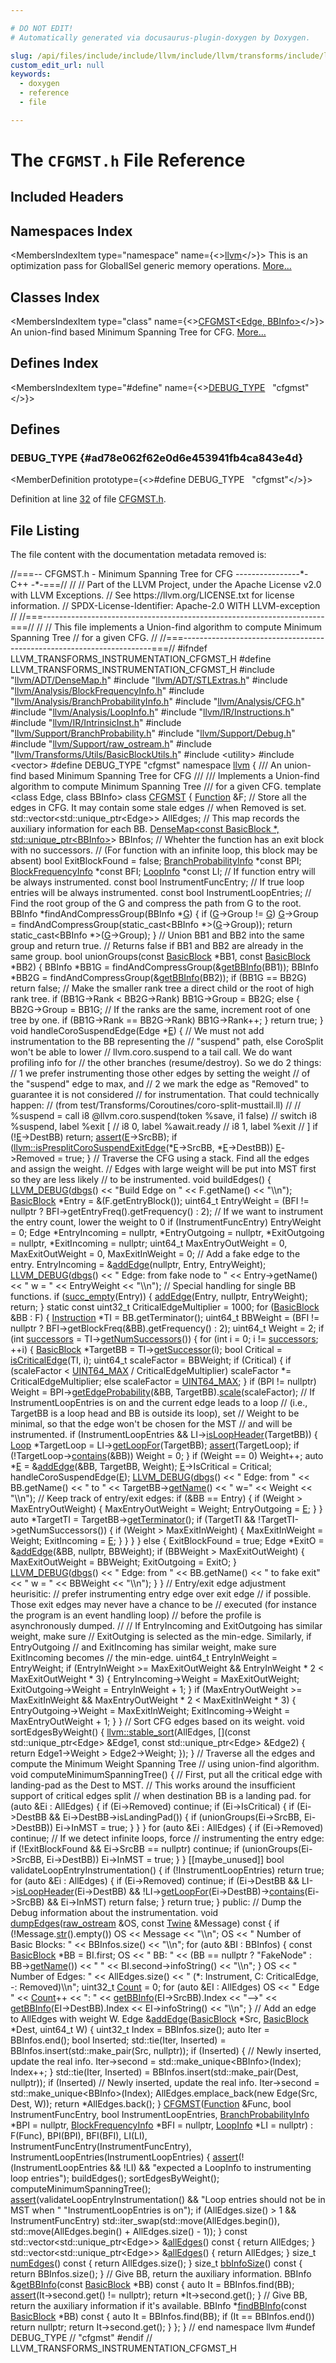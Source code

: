 ```yaml
---

# DO NOT EDIT!
# Automatically generated via docusaurus-plugin-doxygen by Doxygen.

slug: /api/files/include/include/llvm/include/llvm/transforms/include/llvm/transforms/instrumentation/cfgmst-h
custom_edit_url: null
keywords:
  - doxygen
  - reference
  - file

---
```





# The `CFGMST.h` File Reference

<DoxygenPage pluginConfig={pluginConfig}>



## Included Headers

<IncludesList>
<IncludesListItem
  filePath="llvm/ADT/DenseMap.h"
  permalink="/docs/api/files/include/include/llvm/include/llvm/adt/densemap-h"
  isLocal="true" />
<IncludesListItem
  filePath="llvm/ADT/STLExtras.h"
  permalink="/docs/api/files/include/include/llvm/include/llvm/adt/stlextras-h"
  isLocal="true" />
<IncludesListItem
  filePath="llvm/Analysis/BlockFrequencyInfo.h"
  permalink="/docs/api/files/include/include/llvm/include/llvm/analysis/blockfrequencyinfo-h"
  isLocal="true" />
<IncludesListItem
  filePath="llvm/Analysis/BranchProbabilityInfo.h"
  permalink="/docs/api/files/include/include/llvm/include/llvm/analysis/branchprobabilityinfo-h"
  isLocal="true" />
<IncludesListItem
  filePath="llvm/Analysis/CFG.h"
  permalink="/docs/api/files/include/include/llvm/include/llvm/analysis/cfg-h"
  isLocal="true" />
<IncludesListItem
  filePath="llvm/Analysis/LoopInfo.h"
  permalink="/docs/api/files/include/include/llvm/include/llvm/analysis/loopinfo-h"
  isLocal="true" />
<IncludesListItem
  filePath="llvm/IR/Instructions.h"
  permalink="/docs/api/files/include/include/llvm/include/llvm/ir/instructions-h"
  isLocal="true" />
<IncludesListItem
  filePath="llvm/IR/IntrinsicInst.h"
  permalink="/docs/api/files/include/include/llvm/include/llvm/ir/intrinsicinst-h"
  isLocal="true" />
<IncludesListItem
  filePath="llvm/Support/BranchProbability.h"
  permalink="/docs/api/files/include/include/llvm/include/llvm/support/branchprobability-h"
  isLocal="true" />
<IncludesListItem
  filePath="llvm/Support/Debug.h"
  permalink="/docs/api/files/include/include/llvm/include/llvm/support/debug-h"
  isLocal="true" />
<IncludesListItem
  filePath="llvm/Support/raw_ostream.h"
  permalink="/docs/api/files/include/include/llvm/include/llvm/support/raw-ostream-h"
  isLocal="true" />
<IncludesListItem
  filePath="llvm/Transforms/Utils/BasicBlockUtils.h"
  permalink="/docs/api/files/include/include/llvm/include/llvm/transforms/include/llvm/transforms/utils/basicblockutils-h"
  isLocal="true" />
<IncludesListItem
  filePath="utility"
  permalink=""
  isLocal="false" />
<IncludesListItem
  filePath="vector"
  permalink=""
  isLocal="false" />
</IncludesList>

## Namespaces Index

<MembersIndex>

<MembersIndexItem
  type="namespace"
  name={<><a href="/docs/api/namespaces/llvm">llvm</a></>}>
This is an optimization pass for GlobalISel generic memory operations. <a href="/docs/api/namespaces/llvm/#details">More...</a>
</MembersIndexItem>

</MembersIndex>

## Classes Index

<MembersIndex>

<MembersIndexItem
  type="class"
  name={<><a href="/docs/api/classes/llvm/cfgmst">CFGMST&lt;Edge, BBInfo&gt;</a></>}>
An union-find based Minimum Spanning Tree for CFG. <a href="/docs/api/classes/llvm/cfgmst/#details">More...</a>
</MembersIndexItem>

</MembersIndex>

## Defines Index

<MembersIndex>

<MembersIndexItem
  type="#define"
  name={<><a href="#ad78e062f62e0d6e453941fb4ca843e4d">DEBUG&#95;TYPE</a>&nbsp;&nbsp;&nbsp;&quot;cfgmst&quot;</>}>
</MembersIndexItem>

</MembersIndex>


<SectionDefinition>

## Defines

### DEBUG&#95;TYPE {#ad78e062f62e0d6e453941fb4ca843e4d}

<MemberDefinition
  prototype={<>#define DEBUG&#95;TYPE&nbsp;&nbsp;&nbsp;&quot;cfgmst&quot;</>}>

Definition at line <a href="#l00032">32</a> of file <a href="/docs/api/files/include/include/llvm/include/llvm/transforms/include/llvm/transforms/instrumentation/cfgmst-h">CFGMST.h</a>.
</MemberDefinition>

</SectionDefinition>

## File Listing

The file content with the documentation metadata removed is:

<ProgramListing>

<Link id="l00001" /><CodeLine lineNumber="1"><Highlight kind="comment">//===-- CFGMST.h - Minimum Spanning Tree for CFG ----------------&#42;- C++ -&#42;-===//</Highlight><Highlight kind="normal"></Highlight></CodeLine>
<Link id="l00002" /><CodeLine lineNumber="2"><Highlight kind="normal"></Highlight><Highlight kind="comment">//</Highlight><Highlight kind="normal"></Highlight></CodeLine>
<Link id="l00003" /><CodeLine lineNumber="3"><Highlight kind="normal"></Highlight><Highlight kind="comment">// Part of the LLVM Project, under the Apache License v2.0 with LLVM Exceptions.</Highlight><Highlight kind="normal"></Highlight></CodeLine>
<Link id="l00004" /><CodeLine lineNumber="4"><Highlight kind="normal"></Highlight><Highlight kind="comment">// See https://llvm.org/LICENSE.txt for license information.</Highlight><Highlight kind="normal"></Highlight></CodeLine>
<Link id="l00005" /><CodeLine lineNumber="5"><Highlight kind="normal"></Highlight><Highlight kind="comment">// SPDX-License-Identifier: Apache-2.0 WITH LLVM-exception</Highlight><Highlight kind="normal"></Highlight></CodeLine>
<Link id="l00006" /><CodeLine lineNumber="6"><Highlight kind="normal"></Highlight><Highlight kind="comment">//</Highlight><Highlight kind="normal"></Highlight></CodeLine>
<Link id="l00007" /><CodeLine lineNumber="7"><Highlight kind="normal"></Highlight><Highlight kind="comment">//===----------------------------------------------------------------------===//</Highlight><Highlight kind="normal"></Highlight></CodeLine>
<Link id="l00008" /><CodeLine lineNumber="8"><Highlight kind="normal"></Highlight><Highlight kind="comment">//</Highlight><Highlight kind="normal"></Highlight></CodeLine>
<Link id="l00009" /><CodeLine lineNumber="9"><Highlight kind="normal"></Highlight><Highlight kind="comment">// This file implements a Union-find algorithm to compute Minimum Spanning Tree</Highlight><Highlight kind="normal"></Highlight></CodeLine>
<Link id="l00010" /><CodeLine lineNumber="10"><Highlight kind="normal"></Highlight><Highlight kind="comment">// for a given CFG.</Highlight><Highlight kind="normal"></Highlight></CodeLine>
<Link id="l00011" /><CodeLine lineNumber="11"><Highlight kind="normal"></Highlight><Highlight kind="comment">//</Highlight><Highlight kind="normal"></Highlight></CodeLine>
<Link id="l00012" /><CodeLine lineNumber="12"><Highlight kind="normal"></Highlight><Highlight kind="comment">//===----------------------------------------------------------------------===//</Highlight><Highlight kind="normal"></Highlight></CodeLine>
<Link id="l00013" /><CodeLine lineNumber="13"><Highlight kind="normal"></Highlight></CodeLine>
<Link id="l00014" /><CodeLine lineNumber="14"><Highlight kind="normal"></Highlight><Highlight kind="preprocessor">#ifndef LLVM&#95;TRANSFORMS&#95;INSTRUMENTATION&#95;CFGMST&#95;H</Highlight><Highlight kind="normal"></Highlight></CodeLine>
<Link id="l00015" /><CodeLine lineNumber="15"><Highlight kind="normal"></Highlight><Highlight kind="preprocessor">#define LLVM&#95;TRANSFORMS&#95;INSTRUMENTATION&#95;CFGMST&#95;H</Highlight><Highlight kind="normal"></Highlight></CodeLine>
<Link id="l00016" /><CodeLine lineNumber="16"><Highlight kind="normal"></Highlight></CodeLine>
<Link id="l00017" /><CodeLine lineNumber="17"><Highlight kind="normal"></Highlight><Highlight kind="preprocessor">#include &quot;<a href="/docs/api/files/include/include/llvm/include/llvm/adt/densemap-h">llvm/ADT/DenseMap.h</a>&quot;</Highlight><Highlight kind="normal"></Highlight></CodeLine>
<Link id="l00018" /><CodeLine lineNumber="18"><Highlight kind="normal"></Highlight><Highlight kind="preprocessor">#include &quot;<a href="/docs/api/files/include/include/llvm/include/llvm/adt/stlextras-h">llvm/ADT/STLExtras.h</a>&quot;</Highlight><Highlight kind="normal"></Highlight></CodeLine>
<Link id="l00019" /><CodeLine lineNumber="19"><Highlight kind="normal"></Highlight><Highlight kind="preprocessor">#include &quot;<a href="/docs/api/files/include/include/llvm/include/llvm/analysis/blockfrequencyinfo-h">llvm/Analysis/BlockFrequencyInfo.h</a>&quot;</Highlight><Highlight kind="normal"></Highlight></CodeLine>
<Link id="l00020" /><CodeLine lineNumber="20"><Highlight kind="normal"></Highlight><Highlight kind="preprocessor">#include &quot;<a href="/docs/api/files/include/include/llvm/include/llvm/analysis/branchprobabilityinfo-h">llvm/Analysis/BranchProbabilityInfo.h</a>&quot;</Highlight><Highlight kind="normal"></Highlight></CodeLine>
<Link id="l00021" /><CodeLine lineNumber="21"><Highlight kind="normal"></Highlight><Highlight kind="preprocessor">#include &quot;<a href="/docs/api/files/include/include/llvm/include/llvm/analysis/cfg-h">llvm/Analysis/CFG.h</a>&quot;</Highlight><Highlight kind="normal"></Highlight></CodeLine>
<Link id="l00022" /><CodeLine lineNumber="22"><Highlight kind="normal"></Highlight><Highlight kind="preprocessor">#include &quot;<a href="/docs/api/files/include/include/llvm/include/llvm/analysis/loopinfo-h">llvm/Analysis/LoopInfo.h</a>&quot;</Highlight><Highlight kind="normal"></Highlight></CodeLine>
<Link id="l00023" /><CodeLine lineNumber="23"><Highlight kind="normal"></Highlight><Highlight kind="preprocessor">#include &quot;<a href="/docs/api/files/include/include/llvm/include/llvm/ir/instructions-h">llvm/IR/Instructions.h</a>&quot;</Highlight><Highlight kind="normal"></Highlight></CodeLine>
<Link id="l00024" /><CodeLine lineNumber="24"><Highlight kind="normal"></Highlight><Highlight kind="preprocessor">#include &quot;<a href="/docs/api/files/include/include/llvm/include/llvm/ir/intrinsicinst-h">llvm/IR/IntrinsicInst.h</a>&quot;</Highlight><Highlight kind="normal"></Highlight></CodeLine>
<Link id="l00025" /><CodeLine lineNumber="25"><Highlight kind="normal"></Highlight><Highlight kind="preprocessor">#include &quot;<a href="/docs/api/files/include/include/llvm/include/llvm/support/branchprobability-h">llvm/Support/BranchProbability.h</a>&quot;</Highlight><Highlight kind="normal"></Highlight></CodeLine>
<Link id="l00026" /><CodeLine lineNumber="26"><Highlight kind="normal"></Highlight><Highlight kind="preprocessor">#include &quot;<a href="/docs/api/files/include/include/llvm/include/llvm/support/debug-h">llvm/Support/Debug.h</a>&quot;</Highlight><Highlight kind="normal"></Highlight></CodeLine>
<Link id="l00027" /><CodeLine lineNumber="27"><Highlight kind="normal"></Highlight><Highlight kind="preprocessor">#include &quot;<a href="/docs/api/files/include/include/llvm/include/llvm/support/raw-ostream-h">llvm/Support/raw&#95;ostream.h</a>&quot;</Highlight><Highlight kind="normal"></Highlight></CodeLine>
<Link id="l00028" /><CodeLine lineNumber="28"><Highlight kind="normal"></Highlight><Highlight kind="preprocessor">#include &quot;<a href="/docs/api/files/include/include/llvm/include/llvm/transforms/include/llvm/transforms/utils/basicblockutils-h">llvm/Transforms/Utils/BasicBlockUtils.h</a>&quot;</Highlight><Highlight kind="normal"></Highlight></CodeLine>
<Link id="l00029" /><CodeLine lineNumber="29"><Highlight kind="normal"></Highlight><Highlight kind="preprocessor">#include &lt;utility&gt;</Highlight><Highlight kind="normal"></Highlight></CodeLine>
<Link id="l00030" /><CodeLine lineNumber="30"><Highlight kind="normal"></Highlight><Highlight kind="preprocessor">#include &lt;vector&gt;</Highlight><Highlight kind="normal"></Highlight></CodeLine>
<Link id="l00031" /><CodeLine lineNumber="31"><Highlight kind="normal"></Highlight></CodeLine>
<Link id="l00032" /><CodeLine lineNumber="32" lineLink="#ad78e062f62e0d6e453941fb4ca843e4d"><Highlight kind="normal"></Highlight><Highlight kind="preprocessor">#define DEBUG&#95;TYPE &quot;cfgmst&quot;</Highlight><Highlight kind="normal"></Highlight></CodeLine>
<Link id="l00033" /><CodeLine lineNumber="33"><Highlight kind="normal"></Highlight></CodeLine>
<Link id="l00034" /><CodeLine lineNumber="34"><Highlight kind="normal"></Highlight><Highlight kind="keyword">namespace </Highlight><Highlight kind="normal"><a href="/docs/api/namespaces/llvm">llvm</a> &#123;</Highlight></CodeLine>
<Link id="l00035" /><CodeLine lineNumber="35"><Highlight kind="normal"></Highlight><Highlight kind="comment"></Highlight></CodeLine>
<Link id="l00036" /><CodeLine lineNumber="36"><Highlight kind="comment">/// An union-find based Minimum Spanning Tree for CFG</Highlight></CodeLine>
<Link id="l00037" /><CodeLine lineNumber="37"><Highlight kind="comment">///</Highlight></CodeLine>
<Link id="l00038" /><CodeLine lineNumber="38"><Highlight kind="comment">/// Implements a Union-find algorithm to compute Minimum Spanning Tree</Highlight></CodeLine>
<Link id="l00039" /><CodeLine lineNumber="39"><Highlight kind="comment">/// for a given CFG.</Highlight><Highlight kind="normal"></Highlight></CodeLine>
<Link id="l00040" /><CodeLine lineNumber="40" lineLink="/docs/api/classes/llvm/cfgmst"><Highlight kind="normal"></Highlight><Highlight kind="keyword">template</Highlight><Highlight kind="normal"> &lt;</Highlight><Highlight kind="keyword">class</Highlight><Highlight kind="normal"> Edge, </Highlight><Highlight kind="keyword">class</Highlight><Highlight kind="normal"> BBInfo&gt; </Highlight><Highlight kind="keyword">class </Highlight><Highlight kind="normal"><a href="/docs/api/classes/llvm/cfgmst/#aadbf6fcebe9363050984331d3b84cc9f">CFGMST</a> &#123;</Highlight></CodeLine>
<Link id="l00041" /><CodeLine lineNumber="41"><Highlight kind="normal">  <a href="/docs/api/classes/llvm/function">Function</a> &amp;F;</Highlight></CodeLine>
<Link id="l00042" /><CodeLine lineNumber="42"><Highlight kind="normal"></Highlight></CodeLine>
<Link id="l00043" /><CodeLine lineNumber="43"><Highlight kind="normal">  </Highlight><Highlight kind="comment">// Store all the edges in CFG. It may contain some stale edges</Highlight><Highlight kind="normal"></Highlight></CodeLine>
<Link id="l00044" /><CodeLine lineNumber="44"><Highlight kind="normal">  </Highlight><Highlight kind="comment">// when Removed is set.</Highlight><Highlight kind="normal"></Highlight></CodeLine>
<Link id="l00045" /><CodeLine lineNumber="45"><Highlight kind="normal">  std::vector&lt;std::unique&#95;ptr&lt;Edge&gt;&gt; AllEdges;</Highlight></CodeLine>
<Link id="l00046" /><CodeLine lineNumber="46"><Highlight kind="normal"></Highlight></CodeLine>
<Link id="l00047" /><CodeLine lineNumber="47"><Highlight kind="normal">  </Highlight><Highlight kind="comment">// This map records the auxiliary information for each BB.</Highlight><Highlight kind="normal"></Highlight></CodeLine>
<Link id="l00048" /><CodeLine lineNumber="48"><Highlight kind="normal">  <a href="/docs/api/classes/llvm/densemap">DenseMap&lt;const BasicBlock &#42;, std::unique&#95;ptr&lt;BBInfo&gt;</a>&gt; BBInfos;</Highlight></CodeLine>
<Link id="l00049" /><CodeLine lineNumber="49"><Highlight kind="normal"></Highlight></CodeLine>
<Link id="l00050" /><CodeLine lineNumber="50"><Highlight kind="normal">  </Highlight><Highlight kind="comment">// Whehter the function has an exit block with no successors.</Highlight><Highlight kind="normal"></Highlight></CodeLine>
<Link id="l00051" /><CodeLine lineNumber="51"><Highlight kind="normal">  </Highlight><Highlight kind="comment">// (For function with an infinite loop, this block may be absent)</Highlight><Highlight kind="normal"></Highlight></CodeLine>
<Link id="l00052" /><CodeLine lineNumber="52"><Highlight kind="normal">  </Highlight><Highlight kind="keywordtype">bool</Highlight><Highlight kind="normal"> ExitBlockFound = </Highlight><Highlight kind="keyword">false</Highlight><Highlight kind="normal">;</Highlight></CodeLine>
<Link id="l00053" /><CodeLine lineNumber="53"><Highlight kind="normal"></Highlight></CodeLine>
<Link id="l00054" /><CodeLine lineNumber="54"><Highlight kind="normal">  <a href="/docs/api/classes/llvm/branchprobabilityinfo">BranchProbabilityInfo</a> &#42;</Highlight><Highlight kind="keyword">const</Highlight><Highlight kind="normal"> BPI;</Highlight></CodeLine>
<Link id="l00055" /><CodeLine lineNumber="55"><Highlight kind="normal">  <a href="/docs/api/classes/llvm/blockfrequencyinfo">BlockFrequencyInfo</a> &#42;</Highlight><Highlight kind="keyword">const</Highlight><Highlight kind="normal"> BFI;</Highlight></CodeLine>
<Link id="l00056" /><CodeLine lineNumber="56"><Highlight kind="normal">  <a href="/docs/api/classes/llvm/loopinfo">LoopInfo</a> &#42;</Highlight><Highlight kind="keyword">const</Highlight><Highlight kind="normal"> LI;</Highlight></CodeLine>
<Link id="l00057" /><CodeLine lineNumber="57"><Highlight kind="normal"></Highlight></CodeLine>
<Link id="l00058" /><CodeLine lineNumber="58"><Highlight kind="normal">  </Highlight><Highlight kind="comment">// If function entry will be always instrumented.</Highlight><Highlight kind="normal"></Highlight></CodeLine>
<Link id="l00059" /><CodeLine lineNumber="59"><Highlight kind="normal">  </Highlight><Highlight kind="keyword">const</Highlight><Highlight kind="normal"> </Highlight><Highlight kind="keywordtype">bool</Highlight><Highlight kind="normal"> InstrumentFuncEntry;</Highlight></CodeLine>
<Link id="l00060" /><CodeLine lineNumber="60"><Highlight kind="normal"></Highlight></CodeLine>
<Link id="l00061" /><CodeLine lineNumber="61"><Highlight kind="normal">  </Highlight><Highlight kind="comment">// If true loop entries will be always instrumented.</Highlight><Highlight kind="normal"></Highlight></CodeLine>
<Link id="l00062" /><CodeLine lineNumber="62"><Highlight kind="normal">  </Highlight><Highlight kind="keyword">const</Highlight><Highlight kind="normal"> </Highlight><Highlight kind="keywordtype">bool</Highlight><Highlight kind="normal"> InstrumentLoopEntries;</Highlight></CodeLine>
<Link id="l00063" /><CodeLine lineNumber="63"><Highlight kind="normal"></Highlight></CodeLine>
<Link id="l00064" /><CodeLine lineNumber="64"><Highlight kind="normal">  </Highlight><Highlight kind="comment">// Find the root group of the G and compress the path from G to the root.</Highlight><Highlight kind="normal"></Highlight></CodeLine>
<Link id="l00065" /><CodeLine lineNumber="65"><Highlight kind="normal">  BBInfo &#42;findAndCompressGroup(BBInfo &#42;<a href="/docs/api/files/lib/lib/support/md5-cpp/#ad96b7cf3182ce2ba85e5a7a93b12c441">G</a>) &#123;</Highlight></CodeLine>
<Link id="l00066" /><CodeLine lineNumber="66"><Highlight kind="normal">    </Highlight><Highlight kind="keywordflow">if</Highlight><Highlight kind="normal"> (<a href="/docs/api/files/lib/lib/support/md5-cpp/#ad96b7cf3182ce2ba85e5a7a93b12c441">G</a>-&gt;Group != <a href="/docs/api/files/lib/lib/support/md5-cpp/#ad96b7cf3182ce2ba85e5a7a93b12c441">G</a>)</Highlight></CodeLine>
<Link id="l00067" /><CodeLine lineNumber="67"><Highlight kind="normal">      <a href="/docs/api/files/lib/lib/support/md5-cpp/#ad96b7cf3182ce2ba85e5a7a93b12c441">G</a>-&gt;Group = findAndCompressGroup(</Highlight><Highlight kind="keyword">static&#95;cast&lt;</Highlight><Highlight kind="normal">BBInfo &#42;</Highlight><Highlight kind="keyword">&gt;</Highlight><Highlight kind="normal">(<a href="/docs/api/files/lib/lib/support/md5-cpp/#ad96b7cf3182ce2ba85e5a7a93b12c441">G</a>-&gt;Group));</Highlight></CodeLine>
<Link id="l00068" /><CodeLine lineNumber="68"><Highlight kind="normal">    </Highlight><Highlight kind="keywordflow">return</Highlight><Highlight kind="normal"> </Highlight><Highlight kind="keyword">static&#95;cast&lt;</Highlight><Highlight kind="normal">BBInfo &#42;</Highlight><Highlight kind="keyword">&gt;</Highlight><Highlight kind="normal">(<a href="/docs/api/files/lib/lib/support/md5-cpp/#ad96b7cf3182ce2ba85e5a7a93b12c441">G</a>-&gt;Group);</Highlight></CodeLine>
<Link id="l00069" /><CodeLine lineNumber="69"><Highlight kind="normal">  &#125;</Highlight></CodeLine>
<Link id="l00070" /><CodeLine lineNumber="70"><Highlight kind="normal"></Highlight></CodeLine>
<Link id="l00071" /><CodeLine lineNumber="71"><Highlight kind="normal">  </Highlight><Highlight kind="comment">// Union BB1 and BB2 into the same group and return true.</Highlight><Highlight kind="normal"></Highlight></CodeLine>
<Link id="l00072" /><CodeLine lineNumber="72"><Highlight kind="normal">  </Highlight><Highlight kind="comment">// Returns false if BB1 and BB2 are already in the same group.</Highlight><Highlight kind="normal"></Highlight></CodeLine>
<Link id="l00073" /><CodeLine lineNumber="73"><Highlight kind="normal">  </Highlight><Highlight kind="keywordtype">bool</Highlight><Highlight kind="normal"> unionGroups(</Highlight><Highlight kind="keyword">const</Highlight><Highlight kind="normal"> <a href="/docs/api/classes/llvm/basicblock">BasicBlock</a> &#42;BB1, </Highlight><Highlight kind="keyword">const</Highlight><Highlight kind="normal"> <a href="/docs/api/classes/llvm/basicblock">BasicBlock</a> &#42;BB2) &#123;</Highlight></CodeLine>
<Link id="l00074" /><CodeLine lineNumber="74"><Highlight kind="normal">    BBInfo &#42;BB1G = findAndCompressGroup(&amp;<a href="/docs/api/classes/llvm/cfgmst/#acbbc178bee3824add820cff379b1e9c2">getBBInfo</a>(BB1));</Highlight></CodeLine>
<Link id="l00075" /><CodeLine lineNumber="75"><Highlight kind="normal">    BBInfo &#42;BB2G = findAndCompressGroup(&amp;<a href="/docs/api/classes/llvm/cfgmst/#acbbc178bee3824add820cff379b1e9c2">getBBInfo</a>(BB2));</Highlight></CodeLine>
<Link id="l00076" /><CodeLine lineNumber="76"><Highlight kind="normal"></Highlight></CodeLine>
<Link id="l00077" /><CodeLine lineNumber="77"><Highlight kind="normal">    </Highlight><Highlight kind="keywordflow">if</Highlight><Highlight kind="normal"> (BB1G == BB2G)</Highlight></CodeLine>
<Link id="l00078" /><CodeLine lineNumber="78"><Highlight kind="normal">      </Highlight><Highlight kind="keywordflow">return</Highlight><Highlight kind="normal"> </Highlight><Highlight kind="keyword">false</Highlight><Highlight kind="normal">;</Highlight></CodeLine>
<Link id="l00079" /><CodeLine lineNumber="79"><Highlight kind="normal"></Highlight></CodeLine>
<Link id="l00080" /><CodeLine lineNumber="80"><Highlight kind="normal">    </Highlight><Highlight kind="comment">// Make the smaller rank tree a direct child or the root of high rank tree.</Highlight><Highlight kind="normal"></Highlight></CodeLine>
<Link id="l00081" /><CodeLine lineNumber="81"><Highlight kind="normal">    </Highlight><Highlight kind="keywordflow">if</Highlight><Highlight kind="normal"> (BB1G-&gt;Rank &lt; BB2G-&gt;Rank)</Highlight></CodeLine>
<Link id="l00082" /><CodeLine lineNumber="82"><Highlight kind="normal">      BB1G-&gt;Group = BB2G;</Highlight></CodeLine>
<Link id="l00083" /><CodeLine lineNumber="83"><Highlight kind="normal">    </Highlight><Highlight kind="keywordflow">else</Highlight><Highlight kind="normal"> &#123;</Highlight></CodeLine>
<Link id="l00084" /><CodeLine lineNumber="84"><Highlight kind="normal">      BB2G-&gt;Group = BB1G;</Highlight></CodeLine>
<Link id="l00085" /><CodeLine lineNumber="85"><Highlight kind="normal">      </Highlight><Highlight kind="comment">// If the ranks are the same, increment root of one tree by one.</Highlight><Highlight kind="normal"></Highlight></CodeLine>
<Link id="l00086" /><CodeLine lineNumber="86"><Highlight kind="normal">      </Highlight><Highlight kind="keywordflow">if</Highlight><Highlight kind="normal"> (BB1G-&gt;Rank == BB2G-&gt;Rank)</Highlight></CodeLine>
<Link id="l00087" /><CodeLine lineNumber="87"><Highlight kind="normal">        BB1G-&gt;Rank++;</Highlight></CodeLine>
<Link id="l00088" /><CodeLine lineNumber="88"><Highlight kind="normal">    &#125;</Highlight></CodeLine>
<Link id="l00089" /><CodeLine lineNumber="89"><Highlight kind="normal">    </Highlight><Highlight kind="keywordflow">return</Highlight><Highlight kind="normal"> </Highlight><Highlight kind="keyword">true</Highlight><Highlight kind="normal">;</Highlight></CodeLine>
<Link id="l00090" /><CodeLine lineNumber="90"><Highlight kind="normal">  &#125;</Highlight></CodeLine>
<Link id="l00091" /><CodeLine lineNumber="91"><Highlight kind="normal"></Highlight></CodeLine>
<Link id="l00092" /><CodeLine lineNumber="92"><Highlight kind="normal">  </Highlight><Highlight kind="keywordtype">void</Highlight><Highlight kind="normal"> handleCoroSuspendEdge(Edge &#42;<a href="/docs/api/files/lib/lib/ir/builtingcs-cpp/#abb2b3a60ccc38a28239e19a1646e0c8a">E</a>) &#123;</Highlight></CodeLine>
<Link id="l00093" /><CodeLine lineNumber="93"><Highlight kind="normal">    </Highlight><Highlight kind="comment">// We must not add instrumentation to the BB representing the</Highlight><Highlight kind="normal"></Highlight></CodeLine>
<Link id="l00094" /><CodeLine lineNumber="94"><Highlight kind="normal">    </Highlight><Highlight kind="comment">// &quot;suspend&quot; path, else CoroSplit won&#39;t be able to lower</Highlight><Highlight kind="normal"></Highlight></CodeLine>
<Link id="l00095" /><CodeLine lineNumber="95"><Highlight kind="normal">    </Highlight><Highlight kind="comment">// llvm.coro.suspend to a tail call. We do want profiling info for</Highlight><Highlight kind="normal"></Highlight></CodeLine>
<Link id="l00096" /><CodeLine lineNumber="96"><Highlight kind="normal">    </Highlight><Highlight kind="comment">// the other branches (resume/destroy). So we do 2 things:</Highlight><Highlight kind="normal"></Highlight></CodeLine>
<Link id="l00097" /><CodeLine lineNumber="97"><Highlight kind="normal">    </Highlight><Highlight kind="comment">// 1 we prefer instrumenting those other edges by setting the weight</Highlight><Highlight kind="normal"></Highlight></CodeLine>
<Link id="l00098" /><CodeLine lineNumber="98"><Highlight kind="normal">    </Highlight><Highlight kind="comment">//    of the &quot;suspend&quot; edge to max, and</Highlight><Highlight kind="normal"></Highlight></CodeLine>
<Link id="l00099" /><CodeLine lineNumber="99"><Highlight kind="normal">    </Highlight><Highlight kind="comment">// 2 we mark the edge as &quot;Removed&quot; to guarantee it is not considered</Highlight><Highlight kind="normal"></Highlight></CodeLine>
<Link id="l00100" /><CodeLine lineNumber="100"><Highlight kind="normal">    </Highlight><Highlight kind="comment">//    for instrumentation. That could technically happen:</Highlight><Highlight kind="normal"></Highlight></CodeLine>
<Link id="l00101" /><CodeLine lineNumber="101"><Highlight kind="normal">    </Highlight><Highlight kind="comment">//    (from test/Transforms/Coroutines/coro-split-musttail.ll)</Highlight><Highlight kind="normal"></Highlight></CodeLine>
<Link id="l00102" /><CodeLine lineNumber="102"><Highlight kind="normal">    </Highlight><Highlight kind="comment">//</Highlight><Highlight kind="normal"></Highlight></CodeLine>
<Link id="l00103" /><CodeLine lineNumber="103"><Highlight kind="normal">    </Highlight><Highlight kind="comment">// %suspend = call i8 @llvm.coro.suspend(token %save, i1 false)</Highlight><Highlight kind="normal"></Highlight></CodeLine>
<Link id="l00104" /><CodeLine lineNumber="104"><Highlight kind="normal">    </Highlight><Highlight kind="comment">// switch i8 %suspend, label %exit &#91;</Highlight><Highlight kind="normal"></Highlight></CodeLine>
<Link id="l00105" /><CodeLine lineNumber="105"><Highlight kind="normal">    </Highlight><Highlight kind="comment">//   i8 0, label %await.ready</Highlight><Highlight kind="normal"></Highlight></CodeLine>
<Link id="l00106" /><CodeLine lineNumber="106"><Highlight kind="normal">    </Highlight><Highlight kind="comment">//   i8 1, label %exit</Highlight><Highlight kind="normal"></Highlight></CodeLine>
<Link id="l00107" /><CodeLine lineNumber="107"><Highlight kind="normal">    </Highlight><Highlight kind="comment">// &#93;</Highlight><Highlight kind="normal"></Highlight></CodeLine>
<Link id="l00108" /><CodeLine lineNumber="108"><Highlight kind="normal">    </Highlight><Highlight kind="keywordflow">if</Highlight><Highlight kind="normal"> (!<a href="/docs/api/files/lib/lib/ir/builtingcs-cpp/#abb2b3a60ccc38a28239e19a1646e0c8a">E</a>-&gt;DestBB)</Highlight></CodeLine>
<Link id="l00109" /><CodeLine lineNumber="109"><Highlight kind="normal">      </Highlight><Highlight kind="keywordflow">return</Highlight><Highlight kind="normal">;</Highlight></CodeLine>
<Link id="l00110" /><CodeLine lineNumber="110"><Highlight kind="normal">    <a href="/docs/api/files/lib/lib/target/lib/target/amdgpu/silowercontrolflow-cpp/#a4868c5d81c5ccc98c47aeab6244346a0">assert</a>(<a href="/docs/api/files/lib/lib/ir/builtingcs-cpp/#abb2b3a60ccc38a28239e19a1646e0c8a">E</a>-&gt;SrcBB);</Highlight></CodeLine>
<Link id="l00111" /><CodeLine lineNumber="111"><Highlight kind="normal">    </Highlight><Highlight kind="keywordflow">if</Highlight><Highlight kind="normal"> (<a href="/docs/api/namespaces/llvm/#ac4603b4fac07d9342d2ea27067c81057">llvm::isPresplitCoroSuspendExitEdge</a>(&#42;<a href="/docs/api/files/lib/lib/ir/builtingcs-cpp/#abb2b3a60ccc38a28239e19a1646e0c8a">E</a>-&gt;SrcBB, &#42;<a href="/docs/api/files/lib/lib/ir/builtingcs-cpp/#abb2b3a60ccc38a28239e19a1646e0c8a">E</a>-&gt;DestBB))</Highlight></CodeLine>
<Link id="l00112" /><CodeLine lineNumber="112"><Highlight kind="normal">      <a href="/docs/api/files/lib/lib/ir/builtingcs-cpp/#abb2b3a60ccc38a28239e19a1646e0c8a">E</a>-&gt;Removed = </Highlight><Highlight kind="keyword">true</Highlight><Highlight kind="normal">;</Highlight></CodeLine>
<Link id="l00113" /><CodeLine lineNumber="113"><Highlight kind="normal">  &#125;</Highlight></CodeLine>
<Link id="l00114" /><CodeLine lineNumber="114"><Highlight kind="normal"></Highlight></CodeLine>
<Link id="l00115" /><CodeLine lineNumber="115"><Highlight kind="normal">  </Highlight><Highlight kind="comment">// Traverse the CFG using a stack. Find all the edges and assign the weight.</Highlight><Highlight kind="normal"></Highlight></CodeLine>
<Link id="l00116" /><CodeLine lineNumber="116"><Highlight kind="normal">  </Highlight><Highlight kind="comment">// Edges with large weight will be put into MST first so they are less likely</Highlight><Highlight kind="normal"></Highlight></CodeLine>
<Link id="l00117" /><CodeLine lineNumber="117"><Highlight kind="normal">  </Highlight><Highlight kind="comment">// to be instrumented.</Highlight><Highlight kind="normal"></Highlight></CodeLine>
<Link id="l00118" /><CodeLine lineNumber="118"><Highlight kind="normal">  </Highlight><Highlight kind="keywordtype">void</Highlight><Highlight kind="normal"> buildEdges() &#123;</Highlight></CodeLine>
<Link id="l00119" /><CodeLine lineNumber="119"><Highlight kind="normal">    <a href="/docs/api/files/include/include/llvm/include/llvm/support/debug-h/#a196897517069dda1bdb549e24468f7d7">LLVM&#95;DEBUG</a>(<a href="/docs/api/namespaces/llvm/#a7c46c742c31be54870e2038048e6b391">dbgs</a>() &lt;&lt; </Highlight><Highlight kind="stringliteral">&quot;Build Edge on &quot;</Highlight><Highlight kind="normal"> &lt;&lt; F.getName() &lt;&lt; </Highlight><Highlight kind="stringliteral">&quot;\\n&quot;</Highlight><Highlight kind="normal">);</Highlight></CodeLine>
<Link id="l00120" /><CodeLine lineNumber="120"><Highlight kind="normal"></Highlight></CodeLine>
<Link id="l00121" /><CodeLine lineNumber="121"><Highlight kind="normal">    <a href="/docs/api/classes/llvm/basicblock">BasicBlock</a> &#42;Entry = &amp;(F.getEntryBlock());</Highlight></CodeLine>
<Link id="l00122" /><CodeLine lineNumber="122"><Highlight kind="normal">    uint64&#95;t EntryWeight =</Highlight></CodeLine>
<Link id="l00123" /><CodeLine lineNumber="123"><Highlight kind="normal">        (BFI != </Highlight><Highlight kind="keyword">nullptr</Highlight><Highlight kind="normal"> ? BFI-&gt;getEntryFreq().getFrequency() : 2);</Highlight></CodeLine>
<Link id="l00124" /><CodeLine lineNumber="124"><Highlight kind="normal">    </Highlight><Highlight kind="comment">// If we want to instrument the entry count, lower the weight to 0</Highlight><Highlight kind="normal"></Highlight></CodeLine>
<Link id="l00125" /><CodeLine lineNumber="125"><Highlight kind="normal">    </Highlight><Highlight kind="keywordflow">if</Highlight><Highlight kind="normal"> (InstrumentFuncEntry)</Highlight></CodeLine>
<Link id="l00126" /><CodeLine lineNumber="126"><Highlight kind="normal">      EntryWeight = 0;</Highlight></CodeLine>
<Link id="l00127" /><CodeLine lineNumber="127"><Highlight kind="normal">    Edge &#42;EntryIncoming = </Highlight><Highlight kind="keyword">nullptr</Highlight><Highlight kind="normal">, &#42;EntryOutgoing = </Highlight><Highlight kind="keyword">nullptr</Highlight><Highlight kind="normal">,</Highlight></CodeLine>
<Link id="l00128" /><CodeLine lineNumber="128"><Highlight kind="normal">         &#42;ExitOutgoing = </Highlight><Highlight kind="keyword">nullptr</Highlight><Highlight kind="normal">, &#42;ExitIncoming = </Highlight><Highlight kind="keyword">nullptr</Highlight><Highlight kind="normal">;</Highlight></CodeLine>
<Link id="l00129" /><CodeLine lineNumber="129"><Highlight kind="normal">    uint64&#95;t MaxEntryOutWeight = 0, MaxExitOutWeight = 0, MaxExitInWeight = 0;</Highlight></CodeLine>
<Link id="l00130" /><CodeLine lineNumber="130"><Highlight kind="normal"></Highlight></CodeLine>
<Link id="l00131" /><CodeLine lineNumber="131"><Highlight kind="normal">    </Highlight><Highlight kind="comment">// Add a fake edge to the entry.</Highlight><Highlight kind="normal"></Highlight></CodeLine>
<Link id="l00132" /><CodeLine lineNumber="132"><Highlight kind="normal">    EntryIncoming = &amp;<a href="/docs/api/classes/llvm/cfgmst/#a24f7f9f853bca2105355b7637dfefa51">addEdge</a>(</Highlight><Highlight kind="keyword">nullptr</Highlight><Highlight kind="normal">, Entry, EntryWeight);</Highlight></CodeLine>
<Link id="l00133" /><CodeLine lineNumber="133"><Highlight kind="normal">    <a href="/docs/api/files/include/include/llvm/include/llvm/support/debug-h/#a196897517069dda1bdb549e24468f7d7">LLVM&#95;DEBUG</a>(<a href="/docs/api/namespaces/llvm/#a7c46c742c31be54870e2038048e6b391">dbgs</a>() &lt;&lt; </Highlight><Highlight kind="stringliteral">&quot;  Edge: from fake node to &quot;</Highlight><Highlight kind="normal"> &lt;&lt; Entry-&gt;getName()</Highlight></CodeLine>
<Link id="l00134" /><CodeLine lineNumber="134"><Highlight kind="normal">                      &lt;&lt; </Highlight><Highlight kind="stringliteral">&quot; w = &quot;</Highlight><Highlight kind="normal"> &lt;&lt; EntryWeight &lt;&lt; </Highlight><Highlight kind="stringliteral">&quot;\\n&quot;</Highlight><Highlight kind="normal">);</Highlight></CodeLine>
<Link id="l00135" /><CodeLine lineNumber="135"><Highlight kind="normal"></Highlight></CodeLine>
<Link id="l00136" /><CodeLine lineNumber="136"><Highlight kind="normal">    </Highlight><Highlight kind="comment">// Special handling for single BB functions.</Highlight><Highlight kind="normal"></Highlight></CodeLine>
<Link id="l00137" /><CodeLine lineNumber="137"><Highlight kind="normal">    </Highlight><Highlight kind="keywordflow">if</Highlight><Highlight kind="normal"> (<a href="/docs/api/namespaces/llvm/#a126a78caf2176eb39d879c899bdd749c">succ&#95;empty</a>(Entry)) &#123;</Highlight></CodeLine>
<Link id="l00138" /><CodeLine lineNumber="138"><Highlight kind="normal">      <a href="/docs/api/classes/llvm/cfgmst/#a24f7f9f853bca2105355b7637dfefa51">addEdge</a>(Entry, </Highlight><Highlight kind="keyword">nullptr</Highlight><Highlight kind="normal">, EntryWeight);</Highlight></CodeLine>
<Link id="l00139" /><CodeLine lineNumber="139"><Highlight kind="normal">      </Highlight><Highlight kind="keywordflow">return</Highlight><Highlight kind="normal">;</Highlight></CodeLine>
<Link id="l00140" /><CodeLine lineNumber="140"><Highlight kind="normal">    &#125;</Highlight></CodeLine>
<Link id="l00141" /><CodeLine lineNumber="141"><Highlight kind="normal"></Highlight></CodeLine>
<Link id="l00142" /><CodeLine lineNumber="142"><Highlight kind="normal">    </Highlight><Highlight kind="keyword">static</Highlight><Highlight kind="normal"> </Highlight><Highlight kind="keyword">const</Highlight><Highlight kind="normal"> uint32&#95;t CriticalEdgeMultiplier = 1000;</Highlight></CodeLine>
<Link id="l00143" /><CodeLine lineNumber="143"><Highlight kind="normal"></Highlight></CodeLine>
<Link id="l00144" /><CodeLine lineNumber="144"><Highlight kind="normal">    </Highlight><Highlight kind="keywordflow">for</Highlight><Highlight kind="normal"> (<a href="/docs/api/classes/llvm/basicblock">BasicBlock</a> &amp;BB : F) &#123;</Highlight></CodeLine>
<Link id="l00145" /><CodeLine lineNumber="145"><Highlight kind="normal">      <a href="/docs/api/classes/llvm/instruction">Instruction</a> &#42;TI = BB.getTerminator();</Highlight></CodeLine>
<Link id="l00146" /><CodeLine lineNumber="146"><Highlight kind="normal">      uint64&#95;t BBWeight =</Highlight></CodeLine>
<Link id="l00147" /><CodeLine lineNumber="147"><Highlight kind="normal">          (BFI != </Highlight><Highlight kind="keyword">nullptr</Highlight><Highlight kind="normal"> ? BFI-&gt;getBlockFreq(&amp;BB).getFrequency() : 2);</Highlight></CodeLine>
<Link id="l00148" /><CodeLine lineNumber="148"><Highlight kind="normal">      uint64&#95;t Weight = 2;</Highlight></CodeLine>
<Link id="l00149" /><CodeLine lineNumber="149"><Highlight kind="normal">      </Highlight><Highlight kind="keywordflow">if</Highlight><Highlight kind="normal"> (</Highlight><Highlight kind="keywordtype">int</Highlight><Highlight kind="normal"> <a href="/docs/api/namespaces/llvm/#a26e2a938b431eaa6eca2beaa96410c9d">successors</a> = TI-&gt;<a href="/docs/api/classes/llvm/instruction/#a3287172f2d13af086e6d66364e8c6de3">getNumSuccessors</a>()) &#123;</Highlight></CodeLine>
<Link id="l00150" /><CodeLine lineNumber="150"><Highlight kind="normal">        </Highlight><Highlight kind="keywordflow">for</Highlight><Highlight kind="normal"> (</Highlight><Highlight kind="keywordtype">int</Highlight><Highlight kind="normal"> i = 0; i != <a href="/docs/api/namespaces/llvm/#a26e2a938b431eaa6eca2beaa96410c9d">successors</a>; ++i) &#123;</Highlight></CodeLine>
<Link id="l00151" /><CodeLine lineNumber="151"><Highlight kind="normal">          <a href="/docs/api/classes/llvm/basicblock">BasicBlock</a> &#42;TargetBB = TI-&gt;<a href="/docs/api/classes/llvm/instruction/#a6e5d2e18c81baaeec7dadc81a0dea993">getSuccessor</a>(i);</Highlight></CodeLine>
<Link id="l00152" /><CodeLine lineNumber="152"><Highlight kind="normal">          </Highlight><Highlight kind="keywordtype">bool</Highlight><Highlight kind="normal"> Critical = <a href="/docs/api/namespaces/llvm/#ababcf5a1223c36cb7c547c5b34c6416c">isCriticalEdge</a>(TI, i);</Highlight></CodeLine>
<Link id="l00153" /><CodeLine lineNumber="153"><Highlight kind="normal">          uint64&#95;t scaleFactor = BBWeight;</Highlight></CodeLine>
<Link id="l00154" /><CodeLine lineNumber="154"><Highlight kind="normal">          </Highlight><Highlight kind="keywordflow">if</Highlight><Highlight kind="normal"> (Critical) &#123;</Highlight></CodeLine>
<Link id="l00155" /><CodeLine lineNumber="155"><Highlight kind="normal">            </Highlight><Highlight kind="keywordflow">if</Highlight><Highlight kind="normal"> (scaleFactor &lt; <a href="/docs/api/files/include/include/llvm-c/datatypes-h/#a30654b4b67d97c42ca3f9b6052dda916">UINT64&#95;MAX</a> / CriticalEdgeMultiplier)</Highlight></CodeLine>
<Link id="l00156" /><CodeLine lineNumber="156"><Highlight kind="normal">              scaleFactor &#42;= CriticalEdgeMultiplier;</Highlight></CodeLine>
<Link id="l00157" /><CodeLine lineNumber="157"><Highlight kind="normal">            </Highlight><Highlight kind="keywordflow">else</Highlight><Highlight kind="normal"></Highlight></CodeLine>
<Link id="l00158" /><CodeLine lineNumber="158"><Highlight kind="normal">              scaleFactor = <a href="/docs/api/files/include/include/llvm-c/datatypes-h/#a30654b4b67d97c42ca3f9b6052dda916">UINT64&#95;MAX</a>;</Highlight></CodeLine>
<Link id="l00159" /><CodeLine lineNumber="159"><Highlight kind="normal">          &#125;</Highlight></CodeLine>
<Link id="l00160" /><CodeLine lineNumber="160"><Highlight kind="normal">          </Highlight><Highlight kind="keywordflow">if</Highlight><Highlight kind="normal"> (BPI != </Highlight><Highlight kind="keyword">nullptr</Highlight><Highlight kind="normal">)</Highlight></CodeLine>
<Link id="l00161" /><CodeLine lineNumber="161"><Highlight kind="normal">            Weight = BPI-&gt;<a href="/docs/api/classes/llvm/branchprobabilityinfo/#a46502d648608aa13cb485ed4af447d88">getEdgeProbability</a>(&amp;BB, TargetBB).<a href="/docs/api/classes/llvm/branchprobability/#a9ccfc22b308af94572ad6843ecc21055">scale</a>(scaleFactor);</Highlight></CodeLine>
<Link id="l00162" /><CodeLine lineNumber="162"><Highlight kind="normal">          </Highlight><Highlight kind="comment">// If InstrumentLoopEntries is on and the current edge leads to a loop</Highlight><Highlight kind="normal"></Highlight></CodeLine>
<Link id="l00163" /><CodeLine lineNumber="163"><Highlight kind="normal">          </Highlight><Highlight kind="comment">// (i.e., TargetBB is a loop head and BB is outside its loop), set</Highlight><Highlight kind="normal"></Highlight></CodeLine>
<Link id="l00164" /><CodeLine lineNumber="164"><Highlight kind="normal">          </Highlight><Highlight kind="comment">// Weight to be minimal, so that the edge won&#39;t be chosen for the MST</Highlight><Highlight kind="normal"></Highlight></CodeLine>
<Link id="l00165" /><CodeLine lineNumber="165"><Highlight kind="normal">          </Highlight><Highlight kind="comment">// and will be instrumented.</Highlight><Highlight kind="normal"></Highlight></CodeLine>
<Link id="l00166" /><CodeLine lineNumber="166"><Highlight kind="normal">          </Highlight><Highlight kind="keywordflow">if</Highlight><Highlight kind="normal"> (InstrumentLoopEntries &amp;&amp; LI-&gt;<a href="/docs/api/classes/llvm/loopinfobase/#a727d0e43acb5bfa1468c281ee3eef91f">isLoopHeader</a>(TargetBB)) &#123;</Highlight></CodeLine>
<Link id="l00167" /><CodeLine lineNumber="167"><Highlight kind="normal">            <a href="/docs/api/classes/llvm/loop">Loop</a> &#42;TargetLoop = LI-&gt;<a href="/docs/api/classes/llvm/loopinfobase/#ad61bd84d4988c90bf6c5cd62d8e7fb00">getLoopFor</a>(TargetBB);</Highlight></CodeLine>
<Link id="l00168" /><CodeLine lineNumber="168"><Highlight kind="normal">            <a href="/docs/api/files/lib/lib/target/lib/target/amdgpu/silowercontrolflow-cpp/#a4868c5d81c5ccc98c47aeab6244346a0">assert</a>(TargetLoop);</Highlight></CodeLine>
<Link id="l00169" /><CodeLine lineNumber="169"><Highlight kind="normal">            </Highlight><Highlight kind="keywordflow">if</Highlight><Highlight kind="normal"> (!TargetLoop-&gt;<a href="/docs/api/classes/llvm/loopbase/#a04337b572d34ea413c35dbac5d75530b">contains</a>(&amp;BB))</Highlight></CodeLine>
<Link id="l00170" /><CodeLine lineNumber="170"><Highlight kind="normal">              Weight = 0;</Highlight></CodeLine>
<Link id="l00171" /><CodeLine lineNumber="171"><Highlight kind="normal">          &#125;</Highlight></CodeLine>
<Link id="l00172" /><CodeLine lineNumber="172"><Highlight kind="normal">          </Highlight><Highlight kind="keywordflow">if</Highlight><Highlight kind="normal"> (Weight == 0)</Highlight></CodeLine>
<Link id="l00173" /><CodeLine lineNumber="173"><Highlight kind="normal">            Weight++;</Highlight></CodeLine>
<Link id="l00174" /><CodeLine lineNumber="174"><Highlight kind="normal">          </Highlight><Highlight kind="keyword">auto</Highlight><Highlight kind="normal"> &#42;<a href="/docs/api/files/lib/lib/ir/builtingcs-cpp/#abb2b3a60ccc38a28239e19a1646e0c8a">E</a> = &amp;<a href="/docs/api/classes/llvm/cfgmst/#a24f7f9f853bca2105355b7637dfefa51">addEdge</a>(&amp;BB, TargetBB, Weight);</Highlight></CodeLine>
<Link id="l00175" /><CodeLine lineNumber="175"><Highlight kind="normal">          <a href="/docs/api/files/lib/lib/ir/builtingcs-cpp/#abb2b3a60ccc38a28239e19a1646e0c8a">E</a>-&gt;IsCritical = Critical;</Highlight></CodeLine>
<Link id="l00176" /><CodeLine lineNumber="176"><Highlight kind="normal">          handleCoroSuspendEdge(<a href="/docs/api/files/lib/lib/ir/builtingcs-cpp/#abb2b3a60ccc38a28239e19a1646e0c8a">E</a>);</Highlight></CodeLine>
<Link id="l00177" /><CodeLine lineNumber="177"><Highlight kind="normal">          <a href="/docs/api/files/include/include/llvm/include/llvm/support/debug-h/#a196897517069dda1bdb549e24468f7d7">LLVM&#95;DEBUG</a>(<a href="/docs/api/namespaces/llvm/#a7c46c742c31be54870e2038048e6b391">dbgs</a>() &lt;&lt; </Highlight><Highlight kind="stringliteral">&quot;  Edge: from &quot;</Highlight><Highlight kind="normal"> &lt;&lt; BB.getName() &lt;&lt; </Highlight><Highlight kind="stringliteral">&quot; to &quot;</Highlight><Highlight kind="normal"></Highlight></CodeLine>
<Link id="l00178" /><CodeLine lineNumber="178"><Highlight kind="normal">                            &lt;&lt; TargetBB-&gt;<a href="/docs/api/classes/llvm/value/#adb5c319f5905c1d3ca9eb5df546388c5">getName</a>() &lt;&lt; </Highlight><Highlight kind="stringliteral">&quot;  w=&quot;</Highlight><Highlight kind="normal"> &lt;&lt; Weight &lt;&lt; </Highlight><Highlight kind="stringliteral">&quot;\\n&quot;</Highlight><Highlight kind="normal">);</Highlight></CodeLine>
<Link id="l00179" /><CodeLine lineNumber="179"><Highlight kind="normal"></Highlight></CodeLine>
<Link id="l00180" /><CodeLine lineNumber="180"><Highlight kind="normal">          </Highlight><Highlight kind="comment">// Keep track of entry/exit edges:</Highlight><Highlight kind="normal"></Highlight></CodeLine>
<Link id="l00181" /><CodeLine lineNumber="181"><Highlight kind="normal">          </Highlight><Highlight kind="keywordflow">if</Highlight><Highlight kind="normal"> (&amp;BB == Entry) &#123;</Highlight></CodeLine>
<Link id="l00182" /><CodeLine lineNumber="182"><Highlight kind="normal">            </Highlight><Highlight kind="keywordflow">if</Highlight><Highlight kind="normal"> (Weight &gt; MaxEntryOutWeight) &#123;</Highlight></CodeLine>
<Link id="l00183" /><CodeLine lineNumber="183"><Highlight kind="normal">              MaxEntryOutWeight = Weight;</Highlight></CodeLine>
<Link id="l00184" /><CodeLine lineNumber="184"><Highlight kind="normal">              EntryOutgoing = <a href="/docs/api/files/lib/lib/ir/builtingcs-cpp/#abb2b3a60ccc38a28239e19a1646e0c8a">E</a>;</Highlight></CodeLine>
<Link id="l00185" /><CodeLine lineNumber="185"><Highlight kind="normal">            &#125;</Highlight></CodeLine>
<Link id="l00186" /><CodeLine lineNumber="186"><Highlight kind="normal">          &#125;</Highlight></CodeLine>
<Link id="l00187" /><CodeLine lineNumber="187"><Highlight kind="normal"></Highlight></CodeLine>
<Link id="l00188" /><CodeLine lineNumber="188"><Highlight kind="normal">          </Highlight><Highlight kind="keyword">auto</Highlight><Highlight kind="normal"> &#42;TargetTI = TargetBB-&gt;<a href="/docs/api/classes/llvm/basicblock/#aef9e9fcf4c5dfce90276ca16d91b8e46">getTerminator</a>();</Highlight></CodeLine>
<Link id="l00189" /><CodeLine lineNumber="189"><Highlight kind="normal">          </Highlight><Highlight kind="keywordflow">if</Highlight><Highlight kind="normal"> (TargetTI &amp;&amp; !TargetTI-&gt;getNumSuccessors()) &#123;</Highlight></CodeLine>
<Link id="l00190" /><CodeLine lineNumber="190"><Highlight kind="normal">            </Highlight><Highlight kind="keywordflow">if</Highlight><Highlight kind="normal"> (Weight &gt; MaxExitInWeight) &#123;</Highlight></CodeLine>
<Link id="l00191" /><CodeLine lineNumber="191"><Highlight kind="normal">              MaxExitInWeight = Weight;</Highlight></CodeLine>
<Link id="l00192" /><CodeLine lineNumber="192"><Highlight kind="normal">              ExitIncoming = <a href="/docs/api/files/lib/lib/ir/builtingcs-cpp/#abb2b3a60ccc38a28239e19a1646e0c8a">E</a>;</Highlight></CodeLine>
<Link id="l00193" /><CodeLine lineNumber="193"><Highlight kind="normal">            &#125;</Highlight></CodeLine>
<Link id="l00194" /><CodeLine lineNumber="194"><Highlight kind="normal">          &#125;</Highlight></CodeLine>
<Link id="l00195" /><CodeLine lineNumber="195"><Highlight kind="normal">        &#125;</Highlight></CodeLine>
<Link id="l00196" /><CodeLine lineNumber="196"><Highlight kind="normal">      &#125; </Highlight><Highlight kind="keywordflow">else</Highlight><Highlight kind="normal"> &#123;</Highlight></CodeLine>
<Link id="l00197" /><CodeLine lineNumber="197"><Highlight kind="normal">        ExitBlockFound = </Highlight><Highlight kind="keyword">true</Highlight><Highlight kind="normal">;</Highlight></CodeLine>
<Link id="l00198" /><CodeLine lineNumber="198"><Highlight kind="normal">        Edge &#42;ExitO = &amp;<a href="/docs/api/classes/llvm/cfgmst/#a24f7f9f853bca2105355b7637dfefa51">addEdge</a>(&amp;BB, </Highlight><Highlight kind="keyword">nullptr</Highlight><Highlight kind="normal">, BBWeight);</Highlight></CodeLine>
<Link id="l00199" /><CodeLine lineNumber="199"><Highlight kind="normal">        </Highlight><Highlight kind="keywordflow">if</Highlight><Highlight kind="normal"> (BBWeight &gt; MaxExitOutWeight) &#123;</Highlight></CodeLine>
<Link id="l00200" /><CodeLine lineNumber="200"><Highlight kind="normal">          MaxExitOutWeight = BBWeight;</Highlight></CodeLine>
<Link id="l00201" /><CodeLine lineNumber="201"><Highlight kind="normal">          ExitOutgoing = ExitO;</Highlight></CodeLine>
<Link id="l00202" /><CodeLine lineNumber="202"><Highlight kind="normal">        &#125;</Highlight></CodeLine>
<Link id="l00203" /><CodeLine lineNumber="203"><Highlight kind="normal">        <a href="/docs/api/files/include/include/llvm/include/llvm/support/debug-h/#a196897517069dda1bdb549e24468f7d7">LLVM&#95;DEBUG</a>(<a href="/docs/api/namespaces/llvm/#a7c46c742c31be54870e2038048e6b391">dbgs</a>() &lt;&lt; </Highlight><Highlight kind="stringliteral">&quot;  Edge: from &quot;</Highlight><Highlight kind="normal"> &lt;&lt; BB.getName() &lt;&lt; </Highlight><Highlight kind="stringliteral">&quot; to fake exit&quot;</Highlight><Highlight kind="normal"></Highlight></CodeLine>
<Link id="l00204" /><CodeLine lineNumber="204"><Highlight kind="normal">                          &lt;&lt; </Highlight><Highlight kind="stringliteral">&quot; w = &quot;</Highlight><Highlight kind="normal"> &lt;&lt; BBWeight &lt;&lt; </Highlight><Highlight kind="stringliteral">&quot;\\n&quot;</Highlight><Highlight kind="normal">);</Highlight></CodeLine>
<Link id="l00205" /><CodeLine lineNumber="205"><Highlight kind="normal">      &#125;</Highlight></CodeLine>
<Link id="l00206" /><CodeLine lineNumber="206"><Highlight kind="normal">    &#125;</Highlight></CodeLine>
<Link id="l00207" /><CodeLine lineNumber="207"><Highlight kind="normal"></Highlight></CodeLine>
<Link id="l00208" /><CodeLine lineNumber="208"><Highlight kind="normal">    </Highlight><Highlight kind="comment">// Entry/exit edge adjustment heurisitic:</Highlight><Highlight kind="normal"></Highlight></CodeLine>
<Link id="l00209" /><CodeLine lineNumber="209"><Highlight kind="normal">    </Highlight><Highlight kind="comment">// prefer instrumenting entry edge over exit edge</Highlight><Highlight kind="normal"></Highlight></CodeLine>
<Link id="l00210" /><CodeLine lineNumber="210"><Highlight kind="normal">    </Highlight><Highlight kind="comment">// if possible. Those exit edges may never have a chance to be</Highlight><Highlight kind="normal"></Highlight></CodeLine>
<Link id="l00211" /><CodeLine lineNumber="211"><Highlight kind="normal">    </Highlight><Highlight kind="comment">// executed (for instance the program is an event handling loop)</Highlight><Highlight kind="normal"></Highlight></CodeLine>
<Link id="l00212" /><CodeLine lineNumber="212"><Highlight kind="normal">    </Highlight><Highlight kind="comment">// before the profile is asynchronously dumped.</Highlight><Highlight kind="normal"></Highlight></CodeLine>
<Link id="l00213" /><CodeLine lineNumber="213"><Highlight kind="normal">    </Highlight><Highlight kind="comment">//</Highlight><Highlight kind="normal"></Highlight></CodeLine>
<Link id="l00214" /><CodeLine lineNumber="214"><Highlight kind="normal">    </Highlight><Highlight kind="comment">// If EntryIncoming and ExitOutgoing has similar weight, make sure</Highlight><Highlight kind="normal"></Highlight></CodeLine>
<Link id="l00215" /><CodeLine lineNumber="215"><Highlight kind="normal">    </Highlight><Highlight kind="comment">// ExitOutging is selected as the min-edge. Similarly, if EntryOutgoing</Highlight><Highlight kind="normal"></Highlight></CodeLine>
<Link id="l00216" /><CodeLine lineNumber="216"><Highlight kind="normal">    </Highlight><Highlight kind="comment">// and ExitIncoming has similar weight, make sure ExitIncoming becomes</Highlight><Highlight kind="normal"></Highlight></CodeLine>
<Link id="l00217" /><CodeLine lineNumber="217"><Highlight kind="normal">    </Highlight><Highlight kind="comment">// the min-edge.</Highlight><Highlight kind="normal"></Highlight></CodeLine>
<Link id="l00218" /><CodeLine lineNumber="218"><Highlight kind="normal">    uint64&#95;t EntryInWeight = EntryWeight;</Highlight></CodeLine>
<Link id="l00219" /><CodeLine lineNumber="219"><Highlight kind="normal"></Highlight></CodeLine>
<Link id="l00220" /><CodeLine lineNumber="220"><Highlight kind="normal">    </Highlight><Highlight kind="keywordflow">if</Highlight><Highlight kind="normal"> (EntryInWeight &gt;= MaxExitOutWeight &amp;&amp;</Highlight></CodeLine>
<Link id="l00221" /><CodeLine lineNumber="221"><Highlight kind="normal">        EntryInWeight &#42; 2 &lt; MaxExitOutWeight &#42; 3) &#123;</Highlight></CodeLine>
<Link id="l00222" /><CodeLine lineNumber="222"><Highlight kind="normal">      EntryIncoming-&gt;Weight = MaxExitOutWeight;</Highlight></CodeLine>
<Link id="l00223" /><CodeLine lineNumber="223"><Highlight kind="normal">      ExitOutgoing-&gt;Weight = EntryInWeight + 1;</Highlight></CodeLine>
<Link id="l00224" /><CodeLine lineNumber="224"><Highlight kind="normal">    &#125;</Highlight></CodeLine>
<Link id="l00225" /><CodeLine lineNumber="225"><Highlight kind="normal"></Highlight></CodeLine>
<Link id="l00226" /><CodeLine lineNumber="226"><Highlight kind="normal">    </Highlight><Highlight kind="keywordflow">if</Highlight><Highlight kind="normal"> (MaxEntryOutWeight &gt;= MaxExitInWeight &amp;&amp;</Highlight></CodeLine>
<Link id="l00227" /><CodeLine lineNumber="227"><Highlight kind="normal">        MaxEntryOutWeight &#42; 2 &lt; MaxExitInWeight &#42; 3) &#123;</Highlight></CodeLine>
<Link id="l00228" /><CodeLine lineNumber="228"><Highlight kind="normal">      EntryOutgoing-&gt;Weight = MaxExitInWeight;</Highlight></CodeLine>
<Link id="l00229" /><CodeLine lineNumber="229"><Highlight kind="normal">      ExitIncoming-&gt;Weight = MaxEntryOutWeight + 1;</Highlight></CodeLine>
<Link id="l00230" /><CodeLine lineNumber="230"><Highlight kind="normal">    &#125;</Highlight></CodeLine>
<Link id="l00231" /><CodeLine lineNumber="231"><Highlight kind="normal">  &#125;</Highlight></CodeLine>
<Link id="l00232" /><CodeLine lineNumber="232"><Highlight kind="normal"></Highlight></CodeLine>
<Link id="l00233" /><CodeLine lineNumber="233"><Highlight kind="normal">  </Highlight><Highlight kind="comment">// Sort CFG edges based on its weight.</Highlight><Highlight kind="normal"></Highlight></CodeLine>
<Link id="l00234" /><CodeLine lineNumber="234"><Highlight kind="normal">  </Highlight><Highlight kind="keywordtype">void</Highlight><Highlight kind="normal"> sortEdgesByWeight() &#123;</Highlight></CodeLine>
<Link id="l00235" /><CodeLine lineNumber="235"><Highlight kind="normal">    <a href="/docs/api/namespaces/llvm/#a076f93c387f454f0db13d4bc7d4e7f9c">llvm::stable&#95;sort</a>(AllEdges, &#91;&#93;(</Highlight><Highlight kind="keyword">const</Highlight><Highlight kind="normal"> std::unique&#95;ptr&lt;Edge&gt; &amp;Edge1,</Highlight></CodeLine>
<Link id="l00236" /><CodeLine lineNumber="236"><Highlight kind="normal">                                   </Highlight><Highlight kind="keyword">const</Highlight><Highlight kind="normal"> std::unique&#95;ptr&lt;Edge&gt; &amp;Edge2) &#123;</Highlight></CodeLine>
<Link id="l00237" /><CodeLine lineNumber="237"><Highlight kind="normal">      </Highlight><Highlight kind="keywordflow">return</Highlight><Highlight kind="normal"> Edge1-&gt;Weight &gt; Edge2-&gt;Weight;</Highlight></CodeLine>
<Link id="l00238" /><CodeLine lineNumber="238"><Highlight kind="normal">    &#125;);</Highlight></CodeLine>
<Link id="l00239" /><CodeLine lineNumber="239"><Highlight kind="normal">  &#125;</Highlight></CodeLine>
<Link id="l00240" /><CodeLine lineNumber="240"><Highlight kind="normal"></Highlight></CodeLine>
<Link id="l00241" /><CodeLine lineNumber="241"><Highlight kind="normal">  </Highlight><Highlight kind="comment">// Traverse all the edges and compute the Minimum Weight Spanning Tree</Highlight><Highlight kind="normal"></Highlight></CodeLine>
<Link id="l00242" /><CodeLine lineNumber="242"><Highlight kind="normal">  </Highlight><Highlight kind="comment">// using union-find algorithm.</Highlight><Highlight kind="normal"></Highlight></CodeLine>
<Link id="l00243" /><CodeLine lineNumber="243"><Highlight kind="normal">  </Highlight><Highlight kind="keywordtype">void</Highlight><Highlight kind="normal"> computeMinimumSpanningTree() &#123;</Highlight></CodeLine>
<Link id="l00244" /><CodeLine lineNumber="244"><Highlight kind="normal">    </Highlight><Highlight kind="comment">// First, put all the critical edge with landing-pad as the Dest to MST.</Highlight><Highlight kind="normal"></Highlight></CodeLine>
<Link id="l00245" /><CodeLine lineNumber="245"><Highlight kind="normal">    </Highlight><Highlight kind="comment">// This works around the insufficient support of critical edges split</Highlight><Highlight kind="normal"></Highlight></CodeLine>
<Link id="l00246" /><CodeLine lineNumber="246"><Highlight kind="normal">    </Highlight><Highlight kind="comment">// when destination BB is a landing pad.</Highlight><Highlight kind="normal"></Highlight></CodeLine>
<Link id="l00247" /><CodeLine lineNumber="247"><Highlight kind="normal">    </Highlight><Highlight kind="keywordflow">for</Highlight><Highlight kind="normal"> (</Highlight><Highlight kind="keyword">auto</Highlight><Highlight kind="normal"> &amp;Ei : AllEdges) &#123;</Highlight></CodeLine>
<Link id="l00248" /><CodeLine lineNumber="248"><Highlight kind="normal">      </Highlight><Highlight kind="keywordflow">if</Highlight><Highlight kind="normal"> (Ei-&gt;Removed)</Highlight></CodeLine>
<Link id="l00249" /><CodeLine lineNumber="249"><Highlight kind="normal">        </Highlight><Highlight kind="keywordflow">continue</Highlight><Highlight kind="normal">;</Highlight></CodeLine>
<Link id="l00250" /><CodeLine lineNumber="250"><Highlight kind="normal">      </Highlight><Highlight kind="keywordflow">if</Highlight><Highlight kind="normal"> (Ei-&gt;IsCritical) &#123;</Highlight></CodeLine>
<Link id="l00251" /><CodeLine lineNumber="251"><Highlight kind="normal">        </Highlight><Highlight kind="keywordflow">if</Highlight><Highlight kind="normal"> (Ei-&gt;DestBB &amp;&amp; Ei-&gt;DestBB-&gt;isLandingPad()) &#123;</Highlight></CodeLine>
<Link id="l00252" /><CodeLine lineNumber="252"><Highlight kind="normal">          </Highlight><Highlight kind="keywordflow">if</Highlight><Highlight kind="normal"> (unionGroups(Ei-&gt;SrcBB, Ei-&gt;DestBB))</Highlight></CodeLine>
<Link id="l00253" /><CodeLine lineNumber="253"><Highlight kind="normal">            Ei-&gt;InMST = </Highlight><Highlight kind="keyword">true</Highlight><Highlight kind="normal">;</Highlight></CodeLine>
<Link id="l00254" /><CodeLine lineNumber="254"><Highlight kind="normal">        &#125;</Highlight></CodeLine>
<Link id="l00255" /><CodeLine lineNumber="255"><Highlight kind="normal">      &#125;</Highlight></CodeLine>
<Link id="l00256" /><CodeLine lineNumber="256"><Highlight kind="normal">    &#125;</Highlight></CodeLine>
<Link id="l00257" /><CodeLine lineNumber="257"><Highlight kind="normal"></Highlight></CodeLine>
<Link id="l00258" /><CodeLine lineNumber="258"><Highlight kind="normal">    </Highlight><Highlight kind="keywordflow">for</Highlight><Highlight kind="normal"> (</Highlight><Highlight kind="keyword">auto</Highlight><Highlight kind="normal"> &amp;Ei : AllEdges) &#123;</Highlight></CodeLine>
<Link id="l00259" /><CodeLine lineNumber="259"><Highlight kind="normal">      </Highlight><Highlight kind="keywordflow">if</Highlight><Highlight kind="normal"> (Ei-&gt;Removed)</Highlight></CodeLine>
<Link id="l00260" /><CodeLine lineNumber="260"><Highlight kind="normal">        </Highlight><Highlight kind="keywordflow">continue</Highlight><Highlight kind="normal">;</Highlight></CodeLine>
<Link id="l00261" /><CodeLine lineNumber="261"><Highlight kind="normal">      </Highlight><Highlight kind="comment">// If we detect infinite loops, force</Highlight><Highlight kind="normal"></Highlight></CodeLine>
<Link id="l00262" /><CodeLine lineNumber="262"><Highlight kind="normal">      </Highlight><Highlight kind="comment">// instrumenting the entry edge:</Highlight><Highlight kind="normal"></Highlight></CodeLine>
<Link id="l00263" /><CodeLine lineNumber="263"><Highlight kind="normal">      </Highlight><Highlight kind="keywordflow">if</Highlight><Highlight kind="normal"> (!ExitBlockFound &amp;&amp; Ei-&gt;SrcBB == </Highlight><Highlight kind="keyword">nullptr</Highlight><Highlight kind="normal">)</Highlight></CodeLine>
<Link id="l00264" /><CodeLine lineNumber="264"><Highlight kind="normal">        </Highlight><Highlight kind="keywordflow">continue</Highlight><Highlight kind="normal">;</Highlight></CodeLine>
<Link id="l00265" /><CodeLine lineNumber="265"><Highlight kind="normal">      </Highlight><Highlight kind="keywordflow">if</Highlight><Highlight kind="normal"> (unionGroups(Ei-&gt;SrcBB, Ei-&gt;DestBB))</Highlight></CodeLine>
<Link id="l00266" /><CodeLine lineNumber="266"><Highlight kind="normal">        Ei-&gt;InMST = </Highlight><Highlight kind="keyword">true</Highlight><Highlight kind="normal">;</Highlight></CodeLine>
<Link id="l00267" /><CodeLine lineNumber="267"><Highlight kind="normal">    &#125;</Highlight></CodeLine>
<Link id="l00268" /><CodeLine lineNumber="268"><Highlight kind="normal">  &#125;</Highlight></CodeLine>
<Link id="l00269" /><CodeLine lineNumber="269"><Highlight kind="normal"></Highlight></CodeLine>
<Link id="l00270" /><CodeLine lineNumber="270"><Highlight kind="normal">  &#91;&#91;maybe&#95;unused&#93;&#93; </Highlight><Highlight kind="keywordtype">bool</Highlight><Highlight kind="normal"> validateLoopEntryInstrumentation() &#123;</Highlight></CodeLine>
<Link id="l00271" /><CodeLine lineNumber="271"><Highlight kind="normal">    </Highlight><Highlight kind="keywordflow">if</Highlight><Highlight kind="normal"> (!InstrumentLoopEntries)</Highlight></CodeLine>
<Link id="l00272" /><CodeLine lineNumber="272"><Highlight kind="normal">      </Highlight><Highlight kind="keywordflow">return</Highlight><Highlight kind="normal"> </Highlight><Highlight kind="keyword">true</Highlight><Highlight kind="normal">;</Highlight></CodeLine>
<Link id="l00273" /><CodeLine lineNumber="273"><Highlight kind="normal">    </Highlight><Highlight kind="keywordflow">for</Highlight><Highlight kind="normal"> (</Highlight><Highlight kind="keyword">auto</Highlight><Highlight kind="normal"> &amp;Ei : AllEdges) &#123;</Highlight></CodeLine>
<Link id="l00274" /><CodeLine lineNumber="274"><Highlight kind="normal">      </Highlight><Highlight kind="keywordflow">if</Highlight><Highlight kind="normal"> (Ei-&gt;Removed)</Highlight></CodeLine>
<Link id="l00275" /><CodeLine lineNumber="275"><Highlight kind="normal">        </Highlight><Highlight kind="keywordflow">continue</Highlight><Highlight kind="normal">;</Highlight></CodeLine>
<Link id="l00276" /><CodeLine lineNumber="276"><Highlight kind="normal">      </Highlight><Highlight kind="keywordflow">if</Highlight><Highlight kind="normal"> (Ei-&gt;DestBB &amp;&amp; LI-&gt;<a href="/docs/api/classes/llvm/loopinfobase/#a727d0e43acb5bfa1468c281ee3eef91f">isLoopHeader</a>(Ei-&gt;DestBB) &amp;&amp;</Highlight></CodeLine>
<Link id="l00277" /><CodeLine lineNumber="277"><Highlight kind="normal">          !LI-&gt;<a href="/docs/api/classes/llvm/loopinfobase/#ad61bd84d4988c90bf6c5cd62d8e7fb00">getLoopFor</a>(Ei-&gt;DestBB)-&gt;<a href="/docs/api/classes/llvm/loopbase/#a04337b572d34ea413c35dbac5d75530b">contains</a>(Ei-&gt;SrcBB) &amp;&amp; Ei-&gt;InMST)</Highlight></CodeLine>
<Link id="l00278" /><CodeLine lineNumber="278"><Highlight kind="normal">        </Highlight><Highlight kind="keywordflow">return</Highlight><Highlight kind="normal"> </Highlight><Highlight kind="keyword">false</Highlight><Highlight kind="normal">;</Highlight></CodeLine>
<Link id="l00279" /><CodeLine lineNumber="279"><Highlight kind="normal">    &#125;</Highlight></CodeLine>
<Link id="l00280" /><CodeLine lineNumber="280"><Highlight kind="normal">    </Highlight><Highlight kind="keywordflow">return</Highlight><Highlight kind="normal"> </Highlight><Highlight kind="keyword">true</Highlight><Highlight kind="normal">;</Highlight></CodeLine>
<Link id="l00281" /><CodeLine lineNumber="281"><Highlight kind="normal">  &#125;</Highlight></CodeLine>
<Link id="l00282" /><CodeLine lineNumber="282"><Highlight kind="normal"></Highlight></CodeLine>
<Link id="l00283" /><CodeLine lineNumber="283"><Highlight kind="normal"></Highlight><Highlight kind="keyword">public</Highlight><Highlight kind="normal">:</Highlight></CodeLine>
<Link id="l00284" /><CodeLine lineNumber="284"><Highlight kind="normal">  </Highlight><Highlight kind="comment">// Dump the Debug information about the instrumentation.</Highlight><Highlight kind="normal"></Highlight></CodeLine>
<Link id="l00285" /><CodeLine lineNumber="285" lineLink="/docs/api/classes/llvm/cfgmst/#af6d53cb002b3fe8f7c4b7a7c3323e4c0"><Highlight kind="normal">  </Highlight><Highlight kind="keywordtype">void</Highlight><Highlight kind="normal"> <a href="/docs/api/classes/llvm/cfgmst/#af6d53cb002b3fe8f7c4b7a7c3323e4c0">dumpEdges</a>(<a href="/docs/api/classes/llvm/raw-ostream">raw&#95;ostream</a> &amp;OS, </Highlight><Highlight kind="keyword">const</Highlight><Highlight kind="normal"> <a href="/docs/api/classes/llvm/twine">Twine</a> &amp;Message)</Highlight><Highlight kind="keyword"> const </Highlight><Highlight kind="normal">&#123;</Highlight></CodeLine>
<Link id="l00286" /><CodeLine lineNumber="286"><Highlight kind="normal">    </Highlight><Highlight kind="keywordflow">if</Highlight><Highlight kind="normal"> (!Message.<a href="/docs/api/classes/llvm/twine/#a4c1c1093a7749409c70838678514cc7c">str</a>().empty())</Highlight></CodeLine>
<Link id="l00287" /><CodeLine lineNumber="287"><Highlight kind="normal">      OS &lt;&lt; Message &lt;&lt; </Highlight><Highlight kind="stringliteral">&quot;\\n&quot;</Highlight><Highlight kind="normal">;</Highlight></CodeLine>
<Link id="l00288" /><CodeLine lineNumber="288"><Highlight kind="normal">    OS &lt;&lt; </Highlight><Highlight kind="stringliteral">&quot;  Number of Basic Blocks: &quot;</Highlight><Highlight kind="normal"> &lt;&lt; BBInfos.size() &lt;&lt; </Highlight><Highlight kind="stringliteral">&quot;\\n&quot;</Highlight><Highlight kind="normal">;</Highlight></CodeLine>
<Link id="l00289" /><CodeLine lineNumber="289"><Highlight kind="normal">    </Highlight><Highlight kind="keywordflow">for</Highlight><Highlight kind="normal"> (</Highlight><Highlight kind="keyword">auto</Highlight><Highlight kind="normal"> &amp;BI : BBInfos) &#123;</Highlight></CodeLine>
<Link id="l00290" /><CodeLine lineNumber="290"><Highlight kind="normal">      </Highlight><Highlight kind="keyword">const</Highlight><Highlight kind="normal"> <a href="/docs/api/classes/llvm/basicblock">BasicBlock</a> &#42;BB = BI.first;</Highlight></CodeLine>
<Link id="l00291" /><CodeLine lineNumber="291"><Highlight kind="normal">      OS &lt;&lt; </Highlight><Highlight kind="stringliteral">&quot;  BB: &quot;</Highlight><Highlight kind="normal"> &lt;&lt; (BB == </Highlight><Highlight kind="keyword">nullptr</Highlight><Highlight kind="normal"> ? </Highlight><Highlight kind="stringliteral">&quot;FakeNode&quot;</Highlight><Highlight kind="normal"> : BB-&gt;<a href="/docs/api/classes/llvm/value/#adb5c319f5905c1d3ca9eb5df546388c5">getName</a>()) &lt;&lt; </Highlight><Highlight kind="stringliteral">&quot;  &quot;</Highlight><Highlight kind="normal"></Highlight></CodeLine>
<Link id="l00292" /><CodeLine lineNumber="292"><Highlight kind="normal">         &lt;&lt; BI.second-&gt;infoString() &lt;&lt; </Highlight><Highlight kind="stringliteral">&quot;\\n&quot;</Highlight><Highlight kind="normal">;</Highlight></CodeLine>
<Link id="l00293" /><CodeLine lineNumber="293"><Highlight kind="normal">    &#125;</Highlight></CodeLine>
<Link id="l00294" /><CodeLine lineNumber="294"><Highlight kind="normal"></Highlight></CodeLine>
<Link id="l00295" /><CodeLine lineNumber="295"><Highlight kind="normal">    OS &lt;&lt; </Highlight><Highlight kind="stringliteral">&quot;  Number of Edges: &quot;</Highlight><Highlight kind="normal"> &lt;&lt; AllEdges.size()</Highlight></CodeLine>
<Link id="l00296" /><CodeLine lineNumber="296"><Highlight kind="normal">       &lt;&lt; </Highlight><Highlight kind="stringliteral">&quot; (&#42;: Instrument, C: CriticalEdge, -: Removed)\\n&quot;</Highlight><Highlight kind="normal">;</Highlight></CodeLine>
<Link id="l00297" /><CodeLine lineNumber="297"><Highlight kind="normal">    uint32&#95;t <a href="/docs/api/namespaces/llvm/#a845e08be4b0320d66901a66b0c0e9509">Count</a> = 0;</Highlight></CodeLine>
<Link id="l00298" /><CodeLine lineNumber="298"><Highlight kind="normal">    </Highlight><Highlight kind="keywordflow">for</Highlight><Highlight kind="normal"> (</Highlight><Highlight kind="keyword">auto</Highlight><Highlight kind="normal"> &amp;EI : AllEdges)</Highlight></CodeLine>
<Link id="l00299" /><CodeLine lineNumber="299"><Highlight kind="normal">      OS &lt;&lt; </Highlight><Highlight kind="stringliteral">&quot;  Edge &quot;</Highlight><Highlight kind="normal"> &lt;&lt; <a href="/docs/api/namespaces/llvm/#a845e08be4b0320d66901a66b0c0e9509">Count</a>++ &lt;&lt; </Highlight><Highlight kind="stringliteral">&quot;: &quot;</Highlight><Highlight kind="normal"> &lt;&lt; <a href="/docs/api/classes/llvm/cfgmst/#acbbc178bee3824add820cff379b1e9c2">getBBInfo</a>(EI-&gt;SrcBB).Index &lt;&lt; </Highlight><Highlight kind="stringliteral">&quot;--&gt;&quot;</Highlight><Highlight kind="normal"></Highlight></CodeLine>
<Link id="l00300" /><CodeLine lineNumber="300"><Highlight kind="normal">         &lt;&lt; <a href="/docs/api/classes/llvm/cfgmst/#acbbc178bee3824add820cff379b1e9c2">getBBInfo</a>(EI-&gt;DestBB).Index &lt;&lt; EI-&gt;infoString() &lt;&lt; </Highlight><Highlight kind="stringliteral">&quot;\\n&quot;</Highlight><Highlight kind="normal">;</Highlight></CodeLine>
<Link id="l00301" /><CodeLine lineNumber="301"><Highlight kind="normal">  &#125;</Highlight></CodeLine>
<Link id="l00302" /><CodeLine lineNumber="302"><Highlight kind="normal"></Highlight></CodeLine>
<Link id="l00303" /><CodeLine lineNumber="303"><Highlight kind="normal">  </Highlight><Highlight kind="comment">// Add an edge to AllEdges with weight W.</Highlight><Highlight kind="normal"></Highlight></CodeLine>
<Link id="l00304" /><CodeLine lineNumber="304" lineLink="/docs/api/classes/llvm/cfgmst/#a24f7f9f853bca2105355b7637dfefa51"><Highlight kind="normal">  Edge &amp;<a href="/docs/api/classes/llvm/cfgmst/#a24f7f9f853bca2105355b7637dfefa51">addEdge</a>(<a href="/docs/api/classes/llvm/basicblock">BasicBlock</a> &#42;Src, <a href="/docs/api/classes/llvm/basicblock">BasicBlock</a> &#42;Dest, uint64&#95;t W) &#123;</Highlight></CodeLine>
<Link id="l00305" /><CodeLine lineNumber="305"><Highlight kind="normal">    uint32&#95;t Index = BBInfos.size();</Highlight></CodeLine>
<Link id="l00306" /><CodeLine lineNumber="306"><Highlight kind="normal">    </Highlight><Highlight kind="keyword">auto</Highlight><Highlight kind="normal"> Iter = BBInfos.end();</Highlight></CodeLine>
<Link id="l00307" /><CodeLine lineNumber="307"><Highlight kind="normal">    </Highlight><Highlight kind="keywordtype">bool</Highlight><Highlight kind="normal"> Inserted;</Highlight></CodeLine>
<Link id="l00308" /><CodeLine lineNumber="308"><Highlight kind="normal">    std::tie(Iter, Inserted) = BBInfos.insert(std::make&#95;pair(Src, </Highlight><Highlight kind="keyword">nullptr</Highlight><Highlight kind="normal">));</Highlight></CodeLine>
<Link id="l00309" /><CodeLine lineNumber="309"><Highlight kind="normal">    </Highlight><Highlight kind="keywordflow">if</Highlight><Highlight kind="normal"> (Inserted) &#123;</Highlight></CodeLine>
<Link id="l00310" /><CodeLine lineNumber="310"><Highlight kind="normal">      </Highlight><Highlight kind="comment">// Newly inserted, update the real info.</Highlight><Highlight kind="normal"></Highlight></CodeLine>
<Link id="l00311" /><CodeLine lineNumber="311"><Highlight kind="normal">      Iter-&gt;second = std::make&#95;unique&lt;BBInfo&gt;(Index);</Highlight></CodeLine>
<Link id="l00312" /><CodeLine lineNumber="312"><Highlight kind="normal">      Index++;</Highlight></CodeLine>
<Link id="l00313" /><CodeLine lineNumber="313"><Highlight kind="normal">    &#125;</Highlight></CodeLine>
<Link id="l00314" /><CodeLine lineNumber="314"><Highlight kind="normal">    std::tie(Iter, Inserted) = BBInfos.insert(std::make&#95;pair(Dest, </Highlight><Highlight kind="keyword">nullptr</Highlight><Highlight kind="normal">));</Highlight></CodeLine>
<Link id="l00315" /><CodeLine lineNumber="315"><Highlight kind="normal">    </Highlight><Highlight kind="keywordflow">if</Highlight><Highlight kind="normal"> (Inserted)</Highlight></CodeLine>
<Link id="l00316" /><CodeLine lineNumber="316"><Highlight kind="normal">      </Highlight><Highlight kind="comment">// Newly inserted, update the real info.</Highlight><Highlight kind="normal"></Highlight></CodeLine>
<Link id="l00317" /><CodeLine lineNumber="317"><Highlight kind="normal">      Iter-&gt;second = std::make&#95;unique&lt;BBInfo&gt;(Index);</Highlight></CodeLine>
<Link id="l00318" /><CodeLine lineNumber="318"><Highlight kind="normal">    AllEdges.emplace&#95;back(</Highlight><Highlight kind="keyword">new</Highlight><Highlight kind="normal"> Edge(Src, Dest, W));</Highlight></CodeLine>
<Link id="l00319" /><CodeLine lineNumber="319"><Highlight kind="normal">    </Highlight><Highlight kind="keywordflow">return</Highlight><Highlight kind="normal"> &#42;AllEdges.back();</Highlight></CodeLine>
<Link id="l00320" /><CodeLine lineNumber="320"><Highlight kind="normal">  &#125;</Highlight></CodeLine>
<Link id="l00321" /><CodeLine lineNumber="321"><Highlight kind="normal"></Highlight></CodeLine>
<Link id="l00322" /><CodeLine lineNumber="322" lineLink="/docs/api/classes/llvm/cfgmst/#aadbf6fcebe9363050984331d3b84cc9f"><Highlight kind="normal">  <a href="/docs/api/classes/llvm/cfgmst/#aadbf6fcebe9363050984331d3b84cc9f">CFGMST</a>(<a href="/docs/api/classes/llvm/function">Function</a> &amp;Func, </Highlight><Highlight kind="keywordtype">bool</Highlight><Highlight kind="normal"> InstrumentFuncEntry, </Highlight><Highlight kind="keywordtype">bool</Highlight><Highlight kind="normal"> InstrumentLoopEntries,</Highlight></CodeLine>
<Link id="l00323" /><CodeLine lineNumber="323"><Highlight kind="normal">         <a href="/docs/api/classes/llvm/branchprobabilityinfo">BranchProbabilityInfo</a> &#42;BPI = </Highlight><Highlight kind="keyword">nullptr</Highlight><Highlight kind="normal">,</Highlight></CodeLine>
<Link id="l00324" /><CodeLine lineNumber="324"><Highlight kind="normal">         <a href="/docs/api/classes/llvm/blockfrequencyinfo">BlockFrequencyInfo</a> &#42;BFI = </Highlight><Highlight kind="keyword">nullptr</Highlight><Highlight kind="normal">, <a href="/docs/api/classes/llvm/loopinfo">LoopInfo</a> &#42;LI = </Highlight><Highlight kind="keyword">nullptr</Highlight><Highlight kind="normal">)</Highlight></CodeLine>
<Link id="l00325" /><CodeLine lineNumber="325"><Highlight kind="normal">      : F(Func), BPI(BPI), BFI(BFI), LI(LI),</Highlight></CodeLine>
<Link id="l00326" /><CodeLine lineNumber="326"><Highlight kind="normal">        InstrumentFuncEntry(InstrumentFuncEntry),</Highlight></CodeLine>
<Link id="l00327" /><CodeLine lineNumber="327"><Highlight kind="normal">        InstrumentLoopEntries(InstrumentLoopEntries) &#123;</Highlight></CodeLine>
<Link id="l00328" /><CodeLine lineNumber="328"><Highlight kind="normal">    <a href="/docs/api/files/lib/lib/target/lib/target/amdgpu/silowercontrolflow-cpp/#a4868c5d81c5ccc98c47aeab6244346a0">assert</a>(!(InstrumentLoopEntries &amp;&amp; !LI) &amp;&amp;</Highlight></CodeLine>
<Link id="l00329" /><CodeLine lineNumber="329"><Highlight kind="normal">           </Highlight><Highlight kind="stringliteral">&quot;expected a LoopInfo to instrumenting loop entries&quot;</Highlight><Highlight kind="normal">);</Highlight></CodeLine>
<Link id="l00330" /><CodeLine lineNumber="330"><Highlight kind="normal">    buildEdges();</Highlight></CodeLine>
<Link id="l00331" /><CodeLine lineNumber="331"><Highlight kind="normal">    sortEdgesByWeight();</Highlight></CodeLine>
<Link id="l00332" /><CodeLine lineNumber="332"><Highlight kind="normal">    computeMinimumSpanningTree();</Highlight></CodeLine>
<Link id="l00333" /><CodeLine lineNumber="333"><Highlight kind="normal">    <a href="/docs/api/files/lib/lib/target/lib/target/amdgpu/silowercontrolflow-cpp/#a4868c5d81c5ccc98c47aeab6244346a0">assert</a>(validateLoopEntryInstrumentation() &amp;&amp;</Highlight></CodeLine>
<Link id="l00334" /><CodeLine lineNumber="334"><Highlight kind="normal">           </Highlight><Highlight kind="stringliteral">&quot;Loop entries should not be in MST when &quot;</Highlight><Highlight kind="normal"></Highlight></CodeLine>
<Link id="l00335" /><CodeLine lineNumber="335"><Highlight kind="normal">           </Highlight><Highlight kind="stringliteral">&quot;InstrumentLoopEntries is on&quot;</Highlight><Highlight kind="normal">);</Highlight></CodeLine>
<Link id="l00336" /><CodeLine lineNumber="336"><Highlight kind="normal">    </Highlight><Highlight kind="keywordflow">if</Highlight><Highlight kind="normal"> (AllEdges.size() &gt; 1 &amp;&amp; InstrumentFuncEntry)</Highlight></CodeLine>
<Link id="l00337" /><CodeLine lineNumber="337"><Highlight kind="normal">      std::iter&#95;swap(std::move(AllEdges.begin()),</Highlight></CodeLine>
<Link id="l00338" /><CodeLine lineNumber="338"><Highlight kind="normal">                     std::move(AllEdges.begin() + AllEdges.size() - 1));</Highlight></CodeLine>
<Link id="l00339" /><CodeLine lineNumber="339"><Highlight kind="normal">  &#125;</Highlight></CodeLine>
<Link id="l00340" /><CodeLine lineNumber="340"><Highlight kind="normal"></Highlight></CodeLine>
<Link id="l00341" /><CodeLine lineNumber="341" lineLink="/docs/api/classes/llvm/cfgmst/#a267cdc4a586557f3a11db067a56e009d"><Highlight kind="normal">  </Highlight><Highlight kind="keyword">const</Highlight><Highlight kind="normal"> std::vector&lt;std::unique&#95;ptr&lt;Edge&gt;&gt; &amp;<a href="/docs/api/classes/llvm/cfgmst/#a267cdc4a586557f3a11db067a56e009d">allEdges</a>()</Highlight><Highlight kind="keyword"> const </Highlight><Highlight kind="normal">&#123;</Highlight></CodeLine>
<Link id="l00342" /><CodeLine lineNumber="342"><Highlight kind="normal">    </Highlight><Highlight kind="keywordflow">return</Highlight><Highlight kind="normal"> AllEdges;</Highlight></CodeLine>
<Link id="l00343" /><CodeLine lineNumber="343"><Highlight kind="normal">  &#125;</Highlight></CodeLine>
<Link id="l00344" /><CodeLine lineNumber="344"><Highlight kind="normal"></Highlight></CodeLine>
<Link id="l00345" /><CodeLine lineNumber="345" lineLink="/docs/api/classes/llvm/cfgmst/#a0cb1049742ea64dbd6759f8613806671"><Highlight kind="normal">  std::vector&lt;std::unique&#95;ptr&lt;Edge&gt;&gt; &amp;<a href="/docs/api/classes/llvm/cfgmst/#a0cb1049742ea64dbd6759f8613806671">allEdges</a>() &#123; </Highlight><Highlight kind="keywordflow">return</Highlight><Highlight kind="normal"> AllEdges; &#125;</Highlight></CodeLine>
<Link id="l00346" /><CodeLine lineNumber="346"><Highlight kind="normal"></Highlight></CodeLine>
<Link id="l00347" /><CodeLine lineNumber="347" lineLink="/docs/api/classes/llvm/cfgmst/#aa06eb66d09ca342144d906a13b4d79ef"><Highlight kind="normal">  </Highlight><Highlight kind="keywordtype">size&#95;t</Highlight><Highlight kind="normal"> <a href="/docs/api/classes/llvm/cfgmst/#aa06eb66d09ca342144d906a13b4d79ef">numEdges</a>()</Highlight><Highlight kind="keyword"> const </Highlight><Highlight kind="normal">&#123; </Highlight><Highlight kind="keywordflow">return</Highlight><Highlight kind="normal"> AllEdges.size(); &#125;</Highlight></CodeLine>
<Link id="l00348" /><CodeLine lineNumber="348"><Highlight kind="normal"></Highlight></CodeLine>
<Link id="l00349" /><CodeLine lineNumber="349" lineLink="/docs/api/classes/llvm/cfgmst/#a887ac951e5bafca7f5ba383ccfcb1bfe"><Highlight kind="normal">  </Highlight><Highlight kind="keywordtype">size&#95;t</Highlight><Highlight kind="normal"> <a href="/docs/api/classes/llvm/cfgmst/#a887ac951e5bafca7f5ba383ccfcb1bfe">bbInfoSize</a>()</Highlight><Highlight kind="keyword"> const </Highlight><Highlight kind="normal">&#123; </Highlight><Highlight kind="keywordflow">return</Highlight><Highlight kind="normal"> BBInfos.size(); &#125;</Highlight></CodeLine>
<Link id="l00350" /><CodeLine lineNumber="350"><Highlight kind="normal"></Highlight></CodeLine>
<Link id="l00351" /><CodeLine lineNumber="351"><Highlight kind="normal">  </Highlight><Highlight kind="comment">// Give BB, return the auxiliary information.</Highlight><Highlight kind="normal"></Highlight></CodeLine>
<Link id="l00352" /><CodeLine lineNumber="352" lineLink="/docs/api/classes/llvm/cfgmst/#acbbc178bee3824add820cff379b1e9c2"><Highlight kind="normal">  BBInfo &amp;<a href="/docs/api/classes/llvm/cfgmst/#acbbc178bee3824add820cff379b1e9c2">getBBInfo</a>(</Highlight><Highlight kind="keyword">const</Highlight><Highlight kind="normal"> <a href="/docs/api/classes/llvm/basicblock">BasicBlock</a> &#42;BB)</Highlight><Highlight kind="keyword"> const </Highlight><Highlight kind="normal">&#123;</Highlight></CodeLine>
<Link id="l00353" /><CodeLine lineNumber="353"><Highlight kind="normal">    </Highlight><Highlight kind="keyword">auto</Highlight><Highlight kind="normal"> It = BBInfos.find(BB);</Highlight></CodeLine>
<Link id="l00354" /><CodeLine lineNumber="354"><Highlight kind="normal">    <a href="/docs/api/files/lib/lib/target/lib/target/amdgpu/silowercontrolflow-cpp/#a4868c5d81c5ccc98c47aeab6244346a0">assert</a>(It-&gt;second.get() != </Highlight><Highlight kind="keyword">nullptr</Highlight><Highlight kind="normal">);</Highlight></CodeLine>
<Link id="l00355" /><CodeLine lineNumber="355"><Highlight kind="normal">    </Highlight><Highlight kind="keywordflow">return</Highlight><Highlight kind="normal"> &#42;It-&gt;second.get();</Highlight></CodeLine>
<Link id="l00356" /><CodeLine lineNumber="356"><Highlight kind="normal">  &#125;</Highlight></CodeLine>
<Link id="l00357" /><CodeLine lineNumber="357"><Highlight kind="normal"></Highlight></CodeLine>
<Link id="l00358" /><CodeLine lineNumber="358"><Highlight kind="normal">  </Highlight><Highlight kind="comment">// Give BB, return the auxiliary information if it&#39;s available.</Highlight><Highlight kind="normal"></Highlight></CodeLine>
<Link id="l00359" /><CodeLine lineNumber="359" lineLink="/docs/api/classes/llvm/cfgmst/#abd77a1566a97b3eb363f266e07204335"><Highlight kind="normal">  BBInfo &#42;<a href="/docs/api/classes/llvm/cfgmst/#abd77a1566a97b3eb363f266e07204335">findBBInfo</a>(</Highlight><Highlight kind="keyword">const</Highlight><Highlight kind="normal"> <a href="/docs/api/classes/llvm/basicblock">BasicBlock</a> &#42;BB)</Highlight><Highlight kind="keyword"> const </Highlight><Highlight kind="normal">&#123;</Highlight></CodeLine>
<Link id="l00360" /><CodeLine lineNumber="360"><Highlight kind="normal">    </Highlight><Highlight kind="keyword">auto</Highlight><Highlight kind="normal"> It = BBInfos.find(BB);</Highlight></CodeLine>
<Link id="l00361" /><CodeLine lineNumber="361"><Highlight kind="normal">    </Highlight><Highlight kind="keywordflow">if</Highlight><Highlight kind="normal"> (It == BBInfos.end())</Highlight></CodeLine>
<Link id="l00362" /><CodeLine lineNumber="362"><Highlight kind="normal">      </Highlight><Highlight kind="keywordflow">return</Highlight><Highlight kind="normal"> </Highlight><Highlight kind="keyword">nullptr</Highlight><Highlight kind="normal">;</Highlight></CodeLine>
<Link id="l00363" /><CodeLine lineNumber="363"><Highlight kind="normal">    </Highlight><Highlight kind="keywordflow">return</Highlight><Highlight kind="normal"> It-&gt;second.get();</Highlight></CodeLine>
<Link id="l00364" /><CodeLine lineNumber="364"><Highlight kind="normal">  &#125;</Highlight></CodeLine>
<Link id="l00365" /><CodeLine lineNumber="365"><Highlight kind="normal">&#125;;</Highlight></CodeLine>
<Link id="l00366" /><CodeLine lineNumber="366"><Highlight kind="normal"></Highlight></CodeLine>
<Link id="l00367" /><CodeLine lineNumber="367"><Highlight kind="normal">&#125; </Highlight><Highlight kind="comment">// end namespace llvm</Highlight><Highlight kind="normal"></Highlight></CodeLine>
<Link id="l00368" /><CodeLine lineNumber="368"><Highlight kind="normal"></Highlight></CodeLine>
<Link id="l00369" /><CodeLine lineNumber="369"><Highlight kind="normal"></Highlight><Highlight kind="preprocessor">#undef DEBUG&#95;TYPE </Highlight><Highlight kind="comment">// &quot;cfgmst&quot;</Highlight><Highlight kind="normal"></Highlight></CodeLine>
<Link id="l00370" /><CodeLine lineNumber="370"><Highlight kind="normal"></Highlight></CodeLine>
<Link id="l00371" /><CodeLine lineNumber="371"><Highlight kind="normal"></Highlight><Highlight kind="preprocessor">#endif </Highlight><Highlight kind="comment">// LLVM&#95;TRANSFORMS&#95;INSTRUMENTATION&#95;CFGMST&#95;H</Highlight><Highlight kind="normal"></Highlight></CodeLine>

</ProgramListing>


</DoxygenPage>
